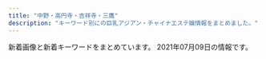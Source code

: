```yaml
---
title: "中野・高円寺・吉祥寺・三鷹"
description: "キーワード別にの巨乳アジアン・チャイナエステ嬢情報をまとめました。"
---
```


新着画像と新着キーワードをまとめています。
2021年07月09日の情報です。

<DmmAffiliateIns />
<KeywordTable
  shops={
    [
    {
        "station": "JR\u837b\u7aaa\u99c5\u897f\u53e3",
        "keywords": {
            "88": 2,
            "C": 4,
            "87": 11,
            "86": 2,
            "90": 1,
            "E": 1,
            "D": 12,
            "85": 1
        },
        "name": "Tiramisu-\u30c6\u30a3\u30e9\u30df\u30b9-",
        "url": "http://tiramisu-o.com/",
        "img_links": [
            "http://tiramisu-o.com/images/index_08.jpg",
            "http://tiramisu-o.com/images/index_07.jpg",
            "http://tiramisu-o.com/images/index_15.jpg",
            "http://tiramisu-o.com/uploads/0f11fd28e7ec7bc3475d7e4d04d97321.jpg",
            "http://tiramisu-o.com/uploads/ece2636e552ccdbaf2cac9f9eee51c28.jpg",
            "http://tiramisu-o.com/images/index_05.jpg",
            "http://tiramisu-o.com/uploads/8db399091a85c075e1f0d0901aa7d948.jpg",
            "http://tiramisu-o.com/uploads/24dc578533fbd40c88dba3454a90df13.jpg",
            "http://tiramisu-o.com/images/index_13.jpg",
            "http://tiramisu-o.com/my_work/images/pic1.png",
            "http://tiramisu-o.com/uploads/4e0b8c43eddabd91acede0412c242113.jpg",
            "http://tiramisu-o.com/uploads/5884fb095e084ab1c3fb3c13535db9d6.jpg",
            "http://tiramisu-o.com/images/index_24.jpg",
            "http://tiramisu-o.com/uploads/a127317ec4f5d0dc2281168df4090856.jpg",
            "http://tiramisu-o.com/images/index_01.jpg",
            "http://tiramisu-o.com/uploads/0576a8bf93edc11647c2e4e17ae1a0e1.jpg",
            "http://tiramisu-o.com/images/index_02.jpg",
            "http://tiramisu-o.com/images/index_10.jpg",
            "http://tiramisu-o.com/uploads/748d799dda38b94591609302af071dd7.jpg",
            "http://tiramisu-o.com/images/index_19.jpg",
            "http://tiramisu-o.com/images/index_04.jpg",
            "http://tiramisu-o.com/images/index_20.jpg",
            "http://tiramisu-o.com/uploads/7c58aaecf422209a030b99bb8792a1cf.jpg",
            "http://tiramisu-o.com/images/index_22.jpg",
            "http://tiramisu-o.com/uploads/74cae8e5ad5ff370a7835faa49a59ed0.jpg",
            "http://tiramisu-o.com/images/photo_12.jpg",
            "http://tiramisu-o.com/uploads/6f76cd9eaff23d5d6398e9d606a901d1.jpg",
            "http://tiramisu-o.com/uploads/7ad70e845e154bf3fac932727fb23777.jpg",
            "http://tiramisu-o.com/images/index_17.jpg",
            "http://tiramisu-o.com/images/photo_11.jpg",
            "http://tiramisu-o.com/images/index_18.jpg",
            "http://tiramisu-o.com/images/girls_13.jpg",
            "http://tiramisu-o.com/uploads/01928d7157707ed584ed91afaee09aa7.jpg",
            "http://tiramisu-o.com/uploads/c16088aeb419267011cf1f6cb5153cea.jpg",
            "http://tiramisu-o.com/uploads/702c1288dd9843aabfbb06d182fec4f4.jpg",
            "http://tiramisu-o.com/uploads/a7263623a76fce9fd9e74e3c5231dde6.jpg",
            "http://tiramisu-o.com/images/link_11.jpg",
            "http://tiramisu-o.com/images/index_03.jpg",
            "http://tiramisu-o.com/uploads/1a05c443783e211268f5fd91fee961e6.jpg",
            "http://tiramisu-o.com/images/index_09.jpg",
            "http://tiramisu-o.com/images/index_23.jpg",
            "http://tiramisu-o.com/images/index_16.jpg",
            "http://tiramisu-o.com/images/index_12.jpg",
            "http://tiramisu-o.com/images/index_06.jpg",
            "http://tiramisu-o.com/uploads/5978b51ecca66ca81d431bcaad128c75.jpg",
            "http://tiramisu-o.com/uploads/ad5b83ad32836796dd7749edbda88c42.jpg",
            "http://tiramisu-o.com/images/girls_11.jpg"
        ]
    },
    {
        "station": "JR\u837b\u7aaa\u99c5\u897f\u53e32",
        "url": "http://sweet-honey.jpn.mn/",
        "name": "\u30b9\u30a4\u30fc\u30c8\u30cf\u30cb\u30fc",
        "keywords": {
            "D": 11,
            "87": 3,
            "88": 1,
            "83": 1,
            "85": 5,
            "86": 1
        },
        "img_links": [
            "http://sweet-honey.jpn.mn/photos/sites/68/2021/04/2021042914565676.jpg",
            "http://sweet-honey.jpn.mn/images/room5.jpg",
            "http://sweet-honey.jpn.mn/photos/sites/68/2021/07/2021070210423579.jpg",
            "http://sweet-honey.jpn.mn/images/room4.png",
            "http://sweet-honey.jpn.mn/photos/sites/68/2021/06/2021061016221129.jpg",
            "http://sweet-honey.jpn.mn/photos/sites/68/2021/06/202106181016486.jpg",
            "http://sweet-honey.jpn.mn/photos/sites/68/2020/06/2020060401504832.jpg",
            "http://sweet-honey.jpn.mn/photos/sites/68/2021/05/2021051510364881.jpg",
            "http://sweet-honey.jpn.mn/photos/sites/68/2021/04/2021040516200092.jpg",
            "http://sweet-honey.jpn.mn/photos/sites/68/2021/03/202103011433158.jpg",
            "http://sweet-honey.jpn.mn/images/side_link02.png",
            "http://sweet-honey.jpn.mn/images/ico01.png",
            "http://sweet-honey.jpn.mn/images/room1.jpg",
            "http://sweet-honey.jpn.mn/photos/sites/68/2021/03/202103011433454.jpg",
            "http://sweet-honey.jpn.mn/photos/sites/68/2020/11/2020111901322238.jpg",
            "http://sweet-honey.jpn.mn/photos/sites/68/2021/03/2021030114320278.jpg",
            "http://sweet-honey.jpn.mn/photos/sites/68/2021/02/2021022218491863.jpg",
            "http://sweet-honey.jpn.mn/photos/sites/68/2021/02/202102191912083.jpg",
            "http://sweet-honey.jpn.mn/photos/sites/68/2021/01/2021012112500887.jpg",
            "http://sweet-honey.jpn.mn/photos/sites/68/2020/06/2020060401530098.jpg",
            "http://sweet-honey.jpn.mn/photos/sites/68/2020/12/2020121102071696.jpg",
            "http://sweet-honey.jpn.mn/images/side_link01.png",
            "http://sweet-honey.jpn.mn/images/room2.png",
            "http://sweet-honey.jpn.mn/photos/sites/68/2019/12/2019122903172745.jpg",
            "http://sweet-honey.jpn.mn/images/mainimg02.png",
            "http://sweet-honey.jpn.mn/images/room2.jpg",
            "http://sweet-honey.jpn.mn/images/room4.jpg",
            "http://sweet-honey.jpn.mn/photos/sites/68/2021/07/2021070917122656.jpg",
            "http://sweet-honey.jpn.mn/photos/sites/68/2019/12/2019122903172723.jpg",
            "http://sweet-honey.jpn.mn/images/mainimg01.png",
            "http://sweet-honey.jpn.mn/photos/sites/68/2021/07/2021070210433534.jpg",
            "http://sweet-honey.jpn.mn/photos/sites/68/2021/04/2021042515260441.jpg",
            "http://sweet-honey.jpn.mn/photos/sites/68/2020/10/2020102804385899.jpg",
            "http://sweet-honey.jpn.mn/photos/sites/68/2021/07/2021070917104791.jpg",
            "http://sweet-honey.jpn.mn/images/side_link03.png",
            "http://sweet-honey.jpn.mn/photos/sites/68/2019/12/2019121009263189.jpg",
            "http://sweet-honey.jpn.mn/photos/sites/68/2021/04/202104251528277.jpg"
        ]
    },
    {
        "url": "https://su-rinpa.tokyo/",
        "station": "\u91ce\u65b9\u99c5\u5357\u53e3",
        "name": "\u6c34\u6676\u5bae-\u3059\u3044\u3057\u3087\u3046\u304d\u3085\u3046-",
        "keywords": {
            "E": 4,
            "D": 11
        },
        "img_links": [
            "https://su-rinpa.tokyo/wp-content/themes/este/img/2.jpg",
            "https://su-rinpa.tokyo/wp-content/uploads/2019/11/satuysa.jpg",
            "https://su-rinpa.tokyo/wp-content/themes/este/img/3.jpg",
            "https://su-rinpa.tokyo/wp-content/themes/este/img/1.jpg",
            "https://su-rinpa.tokyo/wp-content/uploads/2019/11/saaaaaaajksa.jpg",
            "https://su-rinpa.tokyo/wp-content/themes/este/img/top-img01.png",
            "https://su-rinpa.tokyo/wp-content/themes/este/img/top-img04.png",
            "https://su-rinpa.tokyo/wp-content/themes/este/img/4.jpg",
            "https://su-rinpa.tokyo/wp-content/themes/este/img/top-img02.png",
            "https://su-rinpa.tokyo/wp-content/themes/este/img/tel.png",
            "https://su-rinpa.tokyo/wp-content/uploads/2019/11/8sauika.jpg",
            "https://su-rinpa.tokyo/wp-content/themes/este/img/tel01.png",
            "https://su-rinpa.tokyo/wp-content/uploads/2019/11/8sakjhasasa.jpg"
        ]
    },
    {
        "station": "\u4e2d\u91ce\u5742\u4e0a\u99c53\u756a\u53e3",
        "img_links": [
            "http://massage-aroma.red/images/r4.jpg",
            "http://massage-aroma.red/images/b3.jpg",
            "http://massage-aroma.red/images/cg08.jpg",
            "http://massage-aroma.red/images/b1.jpg",
            "http://massage-aroma.red/images/cg02.jpg",
            "http://massage-aroma.red/images/tel.png",
            "http://massage-aroma.red/images/cg06.jpg",
            "http://massage-aroma.red/images/cg01.jpg",
            "http://massage-aroma.red/images/cg052.jpg",
            "http://massage-aroma.red/images/b5.jpg",
            "http://massage-aroma.red/images/roser.png",
            "http://massage-aroma.red/images/cg051.jpg",
            "http://massage-aroma.red/images/b4.jpg",
            "http://massage-aroma.red/images/b6.jpg",
            "http://massage-aroma.red/images/qrc.png",
            "http://massage-aroma.red/images/card.jpg",
            "http://massage-aroma.red/images/r2.jpg",
            "http://massage-aroma.red/images/cg03.jpg",
            "http://massage-aroma.red/images/r1.jpg",
            "http://massage-aroma.red/images/cg09.jpg",
            "http://massage-aroma.red/images/kan.jpg",
            "http://massage-aroma.red/images/cg05.jpg",
            "http://massage-aroma.red/images/rosel.png",
            "http://massage-aroma.red/images/r3.jpg",
            "http://massage-aroma.red/images/b2.jpg"
        ],
        "url": "http://massage-aroma.red/",
        "name": "\u5922\u6c17\u5206",
        "keywords": {
            "86": 37
        }
    },
    {
        "name": "SPA ONLY ONE",
        "keywords": {},
        "img_links": [],
        "url": "http://spa-only-one.jpn.mn/",
        "station": "JR\u837b\u7aaa\u99c5\u5317\u53e3"
    },
    {
        "name": "\u5f69\u6708",
        "station": "JR\u897f\u837b\u7aaa\u99c5\u5317\u53e3",
        "img_links": [
            "http://oil-msg.com/satsuki/images/price_awaawa-3.png",
            "http://oil-msg.com/satsuki/images/campaign.jpg",
            "http://oil-msg.com/satsuki/images/special_campaign.jpg",
            "http://oil-msg.com/satsuki/images/price_oillymph.png",
            "http://oil-msg.com/satsuki/images/copy.jpg",
            "http://oil-msg.com/satsuki/images/mainImages.jpg",
            "http://oil-msg.com/satsuki/images/symbol_red.png",
            "http://oil-msg.com/satsuki/images/price_awaawa.png",
            "http://oil-msg.com/satsuki/images/p-6.jpg",
            "http://oil-msg.com/satsuki/images/osirase-1.jpg",
            "http://oil-msg.com/satsuki/images/bnr_restart.jpg",
            "http://oil-msg.com/satsuki/images/p-5.jpg",
            "http://oil-msg.com/satsuki/images/price_other.png",
            "http://oil-msg.com/satsuki/images/price_awaawa-2.png",
            "http://oil-msg.com/satsuki/images/p-4.jpg",
            "http://oil-msg.com/satsuki/images/back.png",
            "http://oil-msg.com/satsuki/images/price_awaawa-1.png",
            "http://oil-msg.com/satsuki/images/t-3.png",
            "http://oil-msg.com/satsuki/images/p-1.jpg",
            "http://oil-msg.com/satsuki/images/osirase.jpg",
            "http://oil-msg.com/satsuki/images/p-3-1.jpg",
            "http://oil-msg.com/satsuki/images/p-2.jpg"
        ],
        "url": "http://oil-msg.com/satsuki/",
        "keywords": {}
    },
    {
        "keywords": {
            "\u30bb\u30af\u30b7\u30fc": 1
        },
        "img_links": [
            "http://heal-rlx.com/scdl/staff/10132.jpg",
            "http://heal-rlx.com/images/campaign2.jpg",
            "http://heal-rlx.com/scdl/staff/10011.jpg",
            "http://heal-rlx.com/scdl/staff/10041.jpg",
            "http://heal-rlx.com/images/access/kanban.jpg",
            "http://heal-rlx.com/images/access/road1.jpg",
            "http://heal-rlx.com/scdl/staff/10102.jpg",
            "http://heal-rlx.com/images/sptel.png",
            "http://heal-rlx.com/scdl/staff/10111.jpg",
            "http://heal-rlx.com/scdl/staff/10101.jpg",
            "http://heal-rlx.com/scdl/staff/10122.jpg",
            "http://heal-rlx.com/scdl/staff/10151.jpg",
            "http://heal-rlx.com/images/access/road4.jpg",
            "http://heal-rlx.com/scdl/staff/10141.jpg",
            "http://heal-rlx.com/images/access/roaddm.png",
            "http://heal-rlx.com/scdl/staff/10071.jpg",
            "http://heal-rlx.com/images/access/road2.jpg",
            "http://heal-rlx.com/images/access/road3.jpg",
            "http://heal-rlx.com/scdl/staff/10131.jpg",
            "http://heal-rlx.com/images/gallery/gallery03.jpg",
            "http://heal-rlx.com/images/campaign1.jpg",
            "http://heal-rlx.com/scdl/staff/10031.jpg",
            "http://heal-rlx.com/scdl/staff/10121.jpg",
            "http://heal-rlx.com/images/rec.jpg",
            "http://heal-rlx.com/scdl/staff/10051.jpg",
            "http://heal-rlx.com/images/gallery/gallery01.jpg",
            "http://heal-rlx.com/images/sptod.png",
            "http://heal-rlx.com/images/gallery/gallery02.jpg"
        ],
        "name": "Angelica\u30fb\u30a2\u30f3\u30b8\u30a7\u30ea\u30ab",
        "url": "http://heal-rlx.com/",
        "station": "JR\u4e2d\u91ce\u99c5\u5357\u53e3"
    },
    {
        "station": "\u6b66\u8535\u95a2\u99c5\u5317\u53e3",
        "url": "http://lovelyheart.iest.jp/",
        "img_links": [
            "http://lovelyheart.iest.jp/images/home/index_01.png",
            "http://lovelyheart.iest.jp/images/page_top.png",
            "http://lovelyheart.iest.jp/images/staff/staff_03.png",
            "http://lovelyheart.iest.jp/images/top_04.png",
            "http://lovelyheart.iest.jp/images/home/index_13.png",
            "http://lovelyheart.iest.jp/images/home/index_06.png",
            "http://lovelyheart.iest.jp/images/staff/staff_01d.jpg",
            "http://lovelyheart.iest.jp/images/home/index_12.png",
            "http://lovelyheart.iest.jp/images/top/top_04.jpg",
            "http://lovelyheart.iest.jp/images/staff/staff_013d.jpg",
            "http://lovelyheart.iest.jp/images/home/index_h.png",
            "http://lovelyheart.iest.jp/images/home/index_d.png",
            "http://lovelyheart.iest.jp/images/top/top_03.jpg",
            "http://lovelyheart.iest.jp/images/home/index_07.png",
            "http://lovelyheart.iest.jp/images/home/index_10.png",
            "http://lovelyheart.iest.jp/images/top/top_08.png",
            "http://lovelyheart.iest.jp/images/staff/staff_012d.jpg",
            "http://lovelyheart.iest.jp/images/home/index_14.png",
            "http://lovelyheart.iest.jp/images/staff/staff_05d.jpg",
            "http://lovelyheart.iest.jp/images/home/index_17.png",
            "http://lovelyheart.iest.jp/images/staff/staff_02d.jpg",
            "http://lovelyheart.iest.jp/images/home/index_11.png",
            "http://lovelyheart.iest.jp/images/home/index_g.png",
            "http://lovelyheart.iest.jp/images/staff/staff_03d.jpg",
            "http://lovelyheart.iest.jp/images/top/top_01.jpg",
            "http://lovelyheart.iest.jp/images/top_02.png",
            "http://lovelyheart.iest.jp/images/staff/staff_011d.jpg",
            "http://lovelyheart.iest.jp/images/headerParts01.png",
            "http://lovelyheart.iest.jp/images/top_flash_01.jpg",
            "http://lovelyheart.iest.jp/images/home/index_05.png",
            "http://lovelyheart.iest.jp/images/home/index_15.png",
            "http://lovelyheart.iest.jp/images/home/index_19.png",
            "http://lovelyheart.iest.jp/images/top/top_05.jpg",
            "http://lovelyheart.iest.jp/images/staff/staff_01.png",
            "http://lovelyheart.iest.jp/images/staff/staff_09d.jpg",
            "http://lovelyheart.iest.jp/images/home/index_09.png",
            "http://lovelyheart.iest.jp/images/staff/staff_04d.jpg",
            "http://lovelyheart.iest.jp/images/staff/staff_07d.jpg",
            "http://lovelyheart.iest.jp/images/home/campaign_02.jpg",
            "http://lovelyheart.iest.jp/images/home/index_tel.png",
            "http://lovelyheart.iest.jp/images/home/top.jpg",
            "http://lovelyheart.iest.jp/images/home/campaign_01.jpg",
            "http://lovelyheart.iest.jp/images/top/top_06.jpg",
            "http://lovelyheart.iest.jp/images/top_flash_02.jpg",
            "http://lovelyheart.iest.jp/images/staff/staff_010d.jpg",
            "http://lovelyheart.iest.jp/images/home/index_f.png",
            "http://lovelyheart.iest.jp/images/top/top_02.jpg",
            "http://lovelyheart.iest.jp/images/top_01.png"
        ],
        "name": "\u30e9\u30d6\u30ea\u30cf\u30fc\u30c8",
        "keywords": {
            "D": 7,
            "88": 1,
            "84": 2,
            "86": 1,
            "85": 4,
            "C": 1
        }
    },
    {
        "keywords": {},
        "url": "https://nakano-mensesthe.com/",
        "img_links": [
            "https://nakano-mensesthe.com/room/esthe1.jpg",
            "https://nakano-mensesthe.com/staff/aki-s1.jpg",
            "https://nakano-mensesthe.com/room/3.jpg",
            "https://nakano-mensesthe.com/room/esthe3.jpg",
            "https://nakano-mensesthe.com/2020/12/21/eri.jpg",
            "https://nakano-mensesthe.com/button/staff.png",
            "https://nakano-mensesthe.com/button/blog.png",
            "https://nakano-mensesthe.com/images/main-sp.jpg",
            "https://nakano-mensesthe.com/staff/eri-l1.jpg",
            "https://nakano-mensesthe.com/room/4.jpg",
            "https://nakano-mensesthe.com/images/clear.png",
            "https://nakano-mensesthe.com/images/footer-r.png",
            "https://nakano-mensesthe.com/room/7.jpg",
            "https://nakano-mensesthe.com/images/main1.jpg",
            "https://nakano-mensesthe.com/staff/nana-l1.jpg",
            "https://nakano-mensesthe.com/images/footer-l.png",
            "https://nakano-mensesthe.com/menu/home.png",
            "https://nakano-mensesthe.com/room/1.jpg",
            "https://nakano-mensesthe.com/2019/08/31/1.jpg",
            "https://nakano-mensesthe.com/link/mens-esthe.png",
            "https://nakano-mensesthe.com/menu/gallery.png",
            "https://nakano-mensesthe.com/staff/nana-s1.jpg",
            "https://nakano-mensesthe.com/menu/friend.png",
            "https://nakano-mensesthe.com/menu/blog.png",
            "https://nakano-mensesthe.com/room/esthe2.jpg",
            "https://nakano-mensesthe.com/staff/aki-l1.jpg",
            "https://nakano-mensesthe.com/room/8.jpg",
            "https://nakano-mensesthe.com/staff/eri-s1.jpg",
            "https://nakano-mensesthe.com/menu/info.png",
            "https://nakano-mensesthe.com/room/2.jpg",
            "https://nakano-mensesthe.com/icon/facebook.png",
            "https://nakano-mensesthe.com/staff/yuri-s1.jpg",
            "https://nakano-mensesthe.com/icon/line.png",
            "https://nakano-mensesthe.com/icon/twitter.png",
            "https://nakano-mensesthe.com/staff/yuri-l1.jpg",
            "https://nakano-mensesthe.com/images/header3.png",
            "https://nakano-mensesthe.com/button/home.png",
            "https://nakano-mensesthe.com/2019/10/05/tenpo.jpg",
            "https://nakano-mensesthe.com/icon/yelp.png"
        ],
        "name": "\u6574\u4f53\u697d",
        "station": "\u65b0\u4e2d\u91ce\u99c54\u756a\u51fa\u53e3"
    },
    {
        "station": "JR\u4e2d\u91ce\u99c5\u5357\u53e3",
        "name": "\u591c\u6765\u9999",
        "url": "http://www.come0.work/",
        "keywords": {
            "\u4e73": 1
        },
        "img_links": [
            "http://www.come0.work/uploads/201102/1-201102105649605.jpg",
            "http://www.come0.work/{dede:global.cfg_templets_skin/}/picture/cg02.jpg",
            "http://www.come0.work/templets/default/picture/sys1.jpg",
            "http://www.come0.work/templets/default/picture/tit5.jpg",
            "http://www.come0.work/templets/default/picture/tit4.jpg",
            "http://www.come0.work/templets/default/picture/stal.png",
            "http://www.come0.work/uploads/201102/1-201102105636225.jpg",
            "http://www.come0.work/{dede:global.cfg_templets_skin/}/picture/cg01.jpg",
            "http://www.come0.work/templets/default/picture/top03.png",
            "http://www.come0.work/templets/default/picture/top02.png",
            "http://www.come0.work/templets/default/picture/tit1.jpg",
            "http://www.come0.work/templets/default/picture/tit3.jpg",
            "http://www.come0.work/uploads/201110/1-201110102F2323.jpg",
            "http://www.come0.work/templets/default/picture/tit2.jpg",
            "http://www.come0.work/templets/default/picture/footer.png",
            "http://www.come0.work/templets/default/picture/top01.png"
        ]
    },
    {
        "station": "\u4e95\u837b\u99c5\u5357\u53e3",
        "name": "Cherry-\u30c1\u30a7\u30ea\u30fc-",
        "keywords": {},
        "img_links": [
            "http://relax-esthe.blue/images/cg6.jpg",
            "http://relax-esthe.blue/images/s3.jpg",
            "http://relax-esthe.blue/images/s5.jpg",
            "http://relax-esthe.blue/images/cg1.jpg",
            "http://relax-esthe.blue/images/cg3.jpg",
            "http://relax-esthe.blue/images/s1.jpg",
            "http://relax-esthe.blue/images/cg4.jpg",
            "http://relax-esthe.blue/images/mobile.jpg",
            "http://relax-esthe.blue/images/s2.jpg",
            "http://relax-esthe.blue/images/cg2.jpg",
            "http://relax-esthe.blue/images/cg5.jpg"
        ],
        "url": "http://relax-esthe.blue/"
    },
    {
        "name": "\u82b1\u706b",
        "url": "http://hanabi.iest.jp/",
        "station": "\u6b66\u8535\u95a2\u99c5\u5357\u53e3",
        "img_links": [
            "http://hanabi.iest.jp/images/staff_image/staff_04a.jpg",
            "http://hanabi.iest.jp/images/top/top_01.jpg",
            "http://hanabi.iest.jp/images/home/index_tel.jpg",
            "http://hanabi.iest.jp/images/demo/slider/images/slide1.png",
            "http://hanabi.iest.jp/images/staff_image/staff_010a.jpg",
            "http://hanabi.iest.jp/images/demo/slider/images/slide3.png",
            "http://hanabi.iest.jp/images/home/index_11.jpg",
            "http://hanabi.iest.jp/images/massage/massage_01a.jpg",
            "http://hanabi.iest.jp/images/massage/massage_02b.jpg",
            "http://hanabi.iest.jp/images/staff_image/staff_03a.jpg",
            "http://hanabi.iest.jp/images/staff_image/staff_09a.jpg",
            "http://hanabi.iest.jp/images/staff/staff_top.png",
            "http://hanabi.iest.jp/images/top/top_03.jpg",
            "http://hanabi.iest.jp/images/top/top_06.jpg",
            "http://hanabi.iest.jp/images/home/top.jpg",
            "http://hanabi.iest.jp/images/index_page_top.png",
            "http://hanabi.iest.jp/images/massage/massage_01b.jpg",
            "http://hanabi.iest.jp/images/home/index_13.jpg",
            "http://hanabi.iest.jp/images/top/top_04.jpg",
            "http://hanabi.iest.jp/images/staff_one/staff_ba.png",
            "http://hanabi.iest.jp/images/demo/slider/images/slide2.png",
            "http://hanabi.iest.jp/images/staff_image/staff_04b.jpg",
            "http://hanabi.iest.jp/images/top/top_08.png",
            "http://hanabi.iest.jp/images/staff_image/staff_03b.jpg",
            "http://hanabi.iest.jp/images/top/top_02.jpg",
            "http://hanabi.iest.jp/images/massage/massage_04b.jpg",
            "http://hanabi.iest.jp/images/massage/massage_04a.jpg",
            "http://hanabi.iest.jp/images/staff_image/staff_05a.jpg",
            "http://hanabi.iest.jp/images/top/top_05.jpg",
            "http://hanabi.iest.jp/images/staff_image/staff_06a.jpg",
            "http://hanabi.iest.jp/images/massage/massage_03a.jpg",
            "http://hanabi.iest.jp/images/staff_image/staff_07a.jpg",
            "http://hanabi.iest.jp/images/massage/massage_02a.jpg",
            "http://hanabi.iest.jp/images/staff_image/staff_05b.jpg",
            "http://hanabi.iest.jp/images/massage/massage_la.jpg",
            "http://hanabi.iest.jp/images/massage/massage_03b.jpg",
            "http://hanabi.iest.jp/images/staff_image/staff_08a.jpg"
        ],
        "keywords": {}
    },
    {
        "name": "\u30a2\u30d9\u30ea\u30a2",
        "station": "JR\u5409\u7965\u5bfa\u99c5\u5317\u53e3",
        "keywords": {
            "E": 7
        },
        "img_links": [
            "http://kirumihachimitui.xyz/webstyle/cp-desc1sp.png",
            "http://kirumihachimitui.xyz/webstyle/open.png",
            "http://kirumihachimitui.xyz/uploads/210617/1-21061G539391J.jpg",
            "http://kirumihachimitui.xyz/uploads/210610/1-21061015002L27.jpg",
            "http://kirumihachimitui.xyz/uploads/210617/1-21061G5410NH.jpg",
            "http://kirumihachimitui.xyz/uploads/allimg/210609/1-210609143142E3.jpg",
            "http://kirumihachimitui.xyz/uploads/allimg/210609/1-210609143133605.jpg",
            "http://kirumihachimitui.xyz/uploads/210617/1-21061G53S0506.jpg",
            "http://kirumihachimitui.xyz/webstyle/tit5.png",
            "http://kirumihachimitui.xyz/webstyle/cp-ttl.png",
            "http://kirumihachimitui.xyz/webstyle/tit3.png",
            "http://kirumihachimitui.xyz/webstyle/m2.png",
            "http://kirumihachimitui.xyz/uploads/210611/1-210611140025336.jpg",
            "http://kirumihachimitui.xyz/webstyle/tit1.png",
            "http://kirumihachimitui.xyz/uploads/210609/1-21060914355Dc.jpg",
            "http://kirumihachimitui.xyz/webstyle/slide2-4.jpg",
            "http://kirumihachimitui.xyz/webstyle/toph.png",
            "http://kirumihachimitui.xyz/webstyle/slide2-2.jpg",
            "http://kirumihachimitui.xyz/webstyle/m6.png",
            "http://kirumihachimitui.xyz/webstyle/tit2.png",
            "http://kirumihachimitui.xyz/webstyle/tel2.png",
            "http://kirumihachimitui.xyz/webstyle/slide2-3.jpg",
            "http://kirumihachimitui.xyz/webstyle/m1.png",
            "http://kirumihachimitui.xyz/webstyle/m3.png",
            "http://kirumihachimitui.xyz/webstyle/m5.png",
            "http://kirumihachimitui.xyz/webstyle/cp-desc1.png",
            "http://kirumihachimitui.xyz/uploads/allimg/210609/1-21060914310Y20.jpg",
            "http://kirumihachimitui.xyz/webstyle/h1.png",
            "http://kirumihachimitui.xyz/webstyle/slide2-1.jpg",
            "http://kirumihachimitui.xyz/webstyle/m4.png",
            "http://kirumihachimitui.xyz/uploads/allimg/210609/1-210609143123115.jpg",
            "http://kirumihachimitui.xyz/uploads/210617/1-21061G53UKc.jpg"
        ],
        "url": "http://kirumihachimitui.xyz/"
    },
    {
        "station": "\u65b9\u5357\u753a\u99c52\u756a\u51fa\u53e3",
        "name": "\u3086\u304d\u306e\u82b1",
        "img_links": [
            "http://relax-massage.pink/images/nav-005.png",
            "http://relax-massage.pink/images/nav-003.png",
            "http://relax-massage.pink/images/cg05.jpg",
            "http://relax-massage.pink/images/cg021.jpg",
            "http://relax-massage.pink/images/cg03.jpg",
            "http://relax-massage.pink/images/no.png",
            "http://relax-massage.pink/images/top001.png",
            "http://relax-massage.pink/images/cg04.jpg",
            "http://relax-massage.pink/images/nav-002.png",
            "http://relax-massage.pink/images/nav-006.png",
            "http://relax-massage.pink/images/nav-004.png",
            "http://relax-massage.pink/images/nav-001.png",
            "http://relax-massage.pink/images/cg041.jpg",
            "http://relax-massage.pink/images/cg02.jpg",
            "http://relax-massage.pink/images/cg06.jpg",
            "http://relax-massage.pink/images/cg01.jpg",
            "http://relax-massage.pink/images/tel.png"
        ],
        "keywords": {
            "85": 1,
            "E": 3,
            "86": 5,
            "D": 3
        },
        "url": "http://relax-massage.pink/"
    },
    {
        "img_links": [
            "http://e-mira.net/_src/18381442/profile_05.png",
            "http://e-mira.net/_src/18381688/sign.png",
            "http://e-mira.net/_src/18381241/navi_13.png",
            "http://e-mira.net/_src/18381065/navi_12.png",
            "http://e-mira.net/_src/18381078/notice.png",
            "http://e-mira.net/_src/18381391/navi_11.png",
            "http://e-mira.net/_src/18381142/sign.png",
            "http://e-mira.net/_src/18381518/footer_03.png",
            "http://e-mira.net/_src/18381308/footer_03.png",
            "http://e-mira.net/_src/18381522/footer_07.png",
            "http://e-mira.net/_src/18381680/navi_10.png",
            "http://e-mira.net/_src/25639987/sign.png",
            "http://e-mira.net/_src/18381521/footer_06.png",
            "http://e-mira.net/_src/18381396/navi_14.png",
            "http://e-mira.net/_src/18381489/sign.png",
            "http://e-mira.net/_src/53568969/navi_11.png",
            "http://e-mira.net/_src/18381654/sign.png",
            "http://e-mira.net/_src/18381642/navi_14.png",
            "http://e-mira.net/_src/18381266/footer_03.png",
            "http://e-mira.net/_src/25639995/footer_06.png",
            "http://e-mira.net/_src/25639969/navi_11.png",
            "http://e-mira.net/_src/53568963/navi_14.png",
            "http://e-mira.net/_src/18381331/navi_10.png",
            "http://e-mira.net/_src/18381506/navi_10.png",
            "http://e-mira.net/_src/18381312/footer_07.png",
            "http://e-mira.net/_src/18381574/navi_15.png",
            "http://e-mira.net/_src/18381503/navi_15.png",
            "http://e-mira.net/_src/18381112/navi_15.png",
            "http://e-mira.net/_src/18381431/navi_14.png",
            "http://e-mira.net/_src/18381137/footer_04.png",
            "http://e-mira.net/_src/18381360/navi_13.png",
            "http://e-mira.net/_src/18381344/footer_04.png",
            "http://e-mira.net/_src/18381513/sign.png",
            "http://e-mira.net/_src/18381326/navi_14.png",
            "http://e-mira.net/_src/39651631/wechatimg50.jpg",
            "http://e-mira.net/_src/53568984/footer_05.png",
            "http://e-mira.net/_src/18381469/navi_15.png",
            "http://e-mira.net/_src/18381238/navi_11.png",
            "http://e-mira.net/_src/18381403/wechatimg50.jpg",
            "http://e-mira.net/_src/18381380/footer_05.png",
            "http://e-mira.net/_src/18381283/navi_13.png",
            "http://e-mira.net/_src/18381184/footer_06.png",
            "http://e-mira.net/_src/18381662/footer_07.png",
            "http://e-mira.net/_src/18381672/navi_12.png",
            "http://e-mira.net/_src/53568962/navi_15.png",
            "http://e-mira.net/_src/18381355/navi_11.png",
            "http://e-mira.net/_src/18381609/navi_15.png",
            "http://e-mira.net/_src/50327149/wechatimg156_20201124112344134.jpg",
            "http://e-mira.net/_src/19217859/sign.png",
            "http://e-mira.net/_src/18381606/navi_14.png",
            "http://e-mira.net/_src/18381281/navi_12.png",
            "http://e-mira.net/_src/18381207/line2.png",
            "http://e-mira.net/_src/18381460/navi_11.png",
            "http://e-mira.net/_src/53568968/navi_12.png",
            "http://e-mira.net/_src/18381425/navi_11.png",
            "http://e-mira.net/_src/18381571/navi_14.png",
            "http://e-mira.net/_src/18381180/footer_02.png",
            "http://e-mira.net/_src/19217830/navi_10.png",
            "http://e-mira.net/_src/18381272/sign.png",
            "http://e-mira.net/_src/18381111/navi_15.png",
            "http://e-mira.net/_src/53569008/wechatimg152.jpg",
            "http://e-mira.net/_src/25639968/navi_11.png",
            "http://e-mira.net/_src/18381569/navi_13.png",
            "http://e-mira.net/_src/56132907/wechatimg208.jpg",
            "http://e-mira.net/_src/54747000/wechatimg208.jpg",
            "http://e-mira.net/_src/18381407/profile_05.png",
            "http://e-mira.net/_src/18381676/navi_14.png",
            "http://e-mira.net/_src/18381067/navi_13.png",
            "http://e-mira.net/_src/18381524/sign.png",
            "http://e-mira.net/_src/18381461/navi_11.png",
            "http://e-mira.net/_src/18381485/footer_05.png",
            "http://e-mira.net/_src/18381617/profile_05.png",
            "http://e-mira.net/_src/18381582/profile_05.png",
            "http://e-mira.net/_src/18381409/sign.png",
            "http://e-mira.net/_src/18381225/footer_03.png",
            "http://e-mira.net/_src/18381247/navi_10.png",
            "http://e-mira.net/_src/25639974/navi_14.png",
            "http://e-mira.net/_src/53568982/footer_07.png",
            "http://e-mira.net/_src/18381447/footer_02.png",
            "http://e-mira.net/_src/18381064/navi_11.png",
            "http://e-mira.net/_src/18381390/navi_11.png",
            "http://e-mira.net/_src/18381278/navi_11.png",
            "http://e-mira.net/_src/18381368/smartselect_20190726-192136_wechat.jpg",
            "http://e-mira.net/_src/18381696/footer_06.png",
            "http://e-mira.net/_src/18381428/navi_12.png",
            "http://e-mira.net/_src/18381320/navi_11.png",
            "http://e-mira.net/_src/18381740/wechatimg16.jpg",
            "http://e-mira.net/_src/18381309/footer_04.png",
            "http://e-mira.net/_src/18381483/footer_03.png",
            "http://e-mira.net/_src/18381679/navi_15.png",
            "http://e-mira.net/_src/53568972/wechatimg1020.jpg",
            "http://e-mira.net/_src/18381678/navi_15.png",
            "http://e-mira.net/_src/18381465/navi_13.png",
            "http://e-mira.net/_src/18381148/navi_11.png",
            "http://e-mira.net/_src/19217840/navi_11.png",
            "http://e-mira.net/_src/18381427/navi_12.png",
            "http://e-mira.net/_src/54747009/wechatimg1144.jpg",
            "http://e-mira.net/_src/18381139/footer_06.png",
            "http://e-mira.net/_src/18381504/navi_15.png",
            "http://e-mira.net/_src/18381324/navi_13.png",
            "http://e-mira.net/_src/19217847/profile_05.png",
            "http://e-mira.net/_src/18381177/sign.png",
            "http://e-mira.net/_src/19217835/navi_13.png",
            "http://e-mira.net/_src/18381339/sign.png",
            "http://e-mira.net/_src/18381221/sign.png",
            "http://e-mira.net/_src/18381282/navi_13.png",
            "http://e-mira.net/_src/18381201/navi_15.png",
            "http://e-mira.net/_src/18381464/navi_13.png",
            "http://e-mira.net/_src/18381136/footer_03.png",
            "http://e-mira.net/_src/18381500/navi_13.png",
            "http://e-mira.net/_src/18381240/navi_12.png",
            "http://e-mira.net/_src/18381280/navi_12.png",
            "http://e-mira.net/_src/18381159/navi_10.png",
            "http://e-mira.net/_src/25639972/navi_13.png",
            "http://e-mira.net/_src/18381229/footer_07.png",
            "http://e-mira.net/_src/18381203/navi_10.png",
            "http://e-mira.net/_src/18381150/navi_12.png",
            "http://e-mira.net/_src/18381366/navi_10.png",
            "http://e-mira.net/_src/18381321/navi_11.png",
            "http://e-mira.net/_src/18381497/navi_12.png",
            "http://e-mira.net/_src/18381153/navi_13.png",
            "http://e-mira.net/_src/18381565/navi_11.png",
            "http://e-mira.net/_src/53568987/footer_02.png",
            "http://e-mira.net/_src/18381517/footer_02.png",
            "http://e-mira.net/_src/18381197/navi_13.png",
            "http://e-mira.net/_src/53568965/navi_13.png",
            "http://e-mira.net/_src/18381636/navi_11.png",
            "http://e-mira.net/_src/18381154/navi_14.png",
            "http://e-mira.net/_src/18381103/navi_11.png",
            "http://e-mira.net/_src/18381374/sign.png",
            "http://e-mira.net/_src/18381721/ac2.png",
            "http://e-mira.net/_src/18381477/profile_05.png",
            "http://e-mira.net/_src/18381635/navi_11.png",
            "http://e-mira.net/_src/56132863/wechatimg412.jpg",
            "http://e-mira.net/_src/19217857/footer_02.png",
            "http://e-mira.net/_src/18381237/navi_11.png",
            "http://e-mira.net/_src/18381413/footer_03.png",
            "http://e-mira.net/_src/18381284/navi_14.png",
            "http://e-mira.net/_src/19217854/footer_05.png",
            "http://e-mira.net/_src/18381397/navi_14.png",
            "http://e-mira.net/_src/53568960/navi_10.png",
            "http://e-mira.net/_src/18381090/footer_03.png",
            "http://e-mira.net/_src/18381107/navi_13.png",
            "http://e-mira.net/_src/18381378/footer_03.png",
            "http://e-mira.net/_src/18381643/navi_15.png",
            "http://e-mira.net/_src/18381430/navi_13.png",
            "http://e-mira.net/_src/18381591/footer_06.png",
            "http://e-mira.net/_src/18381444/sign.png",
            "http://e-mira.net/_src/18381629/sign.png",
            "http://e-mira.net/_src/56132861/wechatimg1020.jpg",
            "http://e-mira.net/_src/18381467/navi_14.png",
            "http://e-mira.net/_src/18381152/navi_13.png",
            "http://e-mira.net/_src/18381590/footer_05.png",
            "http://e-mira.net/_src/18381289/navi_10.png",
            "http://e-mira.net/_src/18381604/navi_13.png",
            "http://e-mira.net/_src/18381567/navi_12.png",
            "http://e-mira.net/_src/18381443/sign.png",
            "http://e-mira.net/_src/18381625/footer_05.png",
            "http://e-mira.net/_src/21452882/wechatimg108.jpg",
            "http://e-mira.net/_src/18381075/line.png",
            "http://e-mira.net/_src/18381196/navi_12.png",
            "http://e-mira.net/_src/18381149/navi_11.png",
            "http://e-mira.net/_src/25639975/navi_14.png",
            "http://e-mira.net/_src/18381677/navi_14.png",
            "http://e-mira.net/_src/18381089/footer_02.png",
            "http://e-mira.net/_src/18381435/navi_10.png",
            "http://e-mira.net/_src/53569040/wechatimg232.jpg",
            "http://e-mira.net/_src/53568959/navi_10.png",
            "http://e-mira.net/_src/18381454/sign.png",
            "http://e-mira.net/_src/18381607/navi_14.png",
            "http://e-mira.net/_src/18381202/navi_15.png",
            "http://e-mira.net/_src/18381482/footer_02.png",
            "http://e-mira.net/_src/25639977/navi_15.png",
            "http://e-mira.net/_src/18381400/navi_10.png",
            "http://e-mira.net/_src/18381066/navi_12.png",
            "http://e-mira.net/_src/18381158/navi_10.png",
            "http://e-mira.net/_src/18381645/navi_10.png",
            "http://e-mira.net/_src/18381359/navi_13.png",
            "http://e-mira.net/_src/18381325/navi_13.png",
            "http://e-mira.net/_src/18381479/sign.png",
            "http://e-mira.net/_src/18381113/navi_10.png",
            "http://e-mira.net/_src/18381687/profile_05.png",
            "http://e-mira.net/_src/53569010/wechatimg156_20201124112344134.jpg",
            "http://e-mira.net/_src/18381265/footer_02.png",
            "http://e-mira.net/_src/25639996/footer_07.png",
            "http://e-mira.net/_src/18381250/line2.png",
            "http://e-mira.net/_src/18381575/navi_10.png",
            "http://e-mira.net/_src/18381239/navi_12.png",
            "http://e-mira.net/_src/18381092/footer_05.png",
            "http://e-mira.net/_src/18381156/navi_15.png",
            "http://e-mira.net/_src/18381584/sign.png",
            "http://e-mira.net/_src/19217848/sign.png",
            "http://e-mira.net/_src/18381644/navi_15.png",
            "http://e-mira.net/_src/18381269/footer_06.png",
            "http://e-mira.net/_src/53569041/wechatimg1144.jpg",
            "http://e-mira.net/_src/18381181/footer_03.png",
            "http://e-mira.net/_src/18381068/navi_13.png",
            "http://e-mira.net/_src/19217849/sign.png",
            "http://e-mira.net/_src/19217838/navi_12.png",
            "http://e-mira.net/_src/18381568/navi_12.png",
            "http://e-mira.net/_src/18381408/sign.png",
            "http://e-mira.net/_src/53568966/navi_13.png",
            "http://e-mira.net/_src/18381675/navi_13.png",
            "http://e-mira.net/_src/18381664/sign.png",
            "http://e-mira.net/_src/18381448/footer_03.png",
            "http://e-mira.net/_src/18381689/sign.png",
            "http://e-mira.net/_src/18381363/navi_15.png",
            "http://e-mira.net/_src/18381613/wechatimg412_20210512175955671.jpg",
            "http://e-mira.net/_src/18381096/sign.png",
            "http://e-mira.net/_src/18381187/sign.png",
            "http://e-mira.net/_src/18381572/navi_14.png",
            "http://e-mira.net/_src/18381432/navi_14.png",
            "http://e-mira.net/_src/25639993/footer_04.png",
            "http://e-mira.net/_src/19217832/navi_15.png",
            "http://e-mira.net/_src/44386546/smartselect_20190726-192136_wechat.jpg",
            "http://e-mira.net/_src/18381262/sign.png",
            "http://e-mira.net/_src/19217834/navi_14.png",
            "http://e-mira.net/_src/18381512/profile_05.png",
            "http://e-mira.net/_src/53568989/sign.png",
            "http://e-mira.net/_src/18381185/footer_07.png",
            "http://e-mira.net/_src/18381267/footer_04.png",
            "http://e-mira.net/_src/18381117/line2.png",
            "http://e-mira.net/_src/25639978/navi_10.png",
            "http://e-mira.net/_src/18381209/line2.png",
            "http://e-mira.net/_src/18381508/wechatimg1143.jpg",
            "http://e-mira.net/_src/18381566/navi_11.png",
            "http://e-mira.net/_src/18381384/sign.png",
            "http://e-mira.net/_src/18381135/footer_02.png",
            "http://e-mira.net/_src/53568985/footer_04.png",
            "http://e-mira.net/_src/18381451/footer_06.png",
            "http://e-mira.net/_src/18381364/navi_15.png",
            "http://e-mira.net/_src/25639986/profile_05.png",
            "http://e-mira.net/_src/18381589/footer_04.png",
            "http://e-mira.net/_src/18381114/navi_10.png",
            "http://e-mira.net/_src/18381695/footer_05.png",
            "http://e-mira.net/_src/18381622/footer_02.png",
            "http://e-mira.net/_src/18381661/footer_06.png",
            "http://e-mira.net/_src/18381699/sign.png",
            "http://e-mira.net/_src/18381573/navi_15.png",
            "http://e-mira.net/_src/18381328/navi_15.png",
            "http://e-mira.net/_src/18381601/navi_11.png",
            "http://e-mira.net/_src/25639992/footer_03.png",
            "http://e-mira.net/_src/18381069/navi_14.png",
            "http://e-mira.net/_src/18381670/navi_11.png",
            "http://e-mira.net/_src/18381603/navi_12.png",
            "http://e-mira.net/_src/18381073/navi_10.png",
            "http://e-mira.net/_src/18381323/navi_12.png",
            "http://e-mira.net/_src/18381788/wechatimg329.jpg",
            "http://e-mira.net/_src/54747010/wechatimg1143.jpg",
            "http://e-mira.net/_src/18381138/footer_05.png",
            "http://e-mira.net/_src/53568948/wechatimg1020.jpg",
            "http://e-mira.net/_src/18381338/sign.png",
            "http://e-mira.net/_src/18381673/navi_12.png",
            "http://e-mira.net/_src/18381105/navi_12.png",
            "http://e-mira.net/_src/18381288/navi_10.png",
            "http://e-mira.net/_src/25639979/navi_10.png",
            "http://e-mira.net/_src/18381346/footer_06.png",
            "http://e-mira.net/_src/18381657/footer_02.png",
            "http://e-mira.net/_src/53568970/navi_11.png",
            "http://e-mira.net/_src/18381683/wechatimg233.jpg",
            "http://e-mira.net/_src/18381501/navi_14.png",
            "http://e-mira.net/_src/18381398/navi_15.png",
            "http://e-mira.net/_src/18381419/sign.png",
            "http://e-mira.net/_src/18381576/navi_10.png",
            "http://e-mira.net/_src/18381109/navi_14.png",
            "http://e-mira.net/_src/18381327/navi_14.png",
            "http://e-mira.net/_src/18381429/navi_13.png",
            "http://e-mira.net/_src/18381658/footer_03.png",
            "http://e-mira.net/_src/18381401/navi_10.png",
            "http://e-mira.net/_src/18381399/navi_15.png",
            "http://e-mira.net/_src/18381314/sign.png",
            "http://e-mira.net/_src/53568961/navi_15.png",
            "http://e-mira.net/_src/18381705/sign.png",
            "http://e-mira.net/_src/49954707/wechatimg150.jpg",
            "http://e-mira.net/_src/18381450/footer_05.png",
            "http://e-mira.net/_src/18381377/footer_02.png",
            "http://e-mira.net/_src/18381646/navi_10.png",
            "http://e-mira.net/_src/18381381/footer_06.png",
            "http://e-mira.net/_src/18381204/navi_10.png",
            "http://e-mira.net/_src/19217856/footer_03.png",
            "http://e-mira.net/_src/25639991/footer_02.png",
            "http://e-mira.net/_src/18381583/sign.png",
            "http://e-mira.net/_src/18381094/footer_07.png",
            "http://e-mira.net/_src/18381462/navi_12.png",
            "http://e-mira.net/_src/18381674/navi_13.png",
            "http://e-mira.net/_src/18381356/navi_11.png",
            "http://e-mira.net/_src/18381671/navi_11.png",
            "http://e-mira.net/_src/44478269/wechatimg152.jpg",
            "http://e-mira.net/_src/18381304/sign.png",
            "http://e-mira.net/_src/18381286/navi_15.png",
            "http://e-mira.net/_src/18381416/footer_06.png",
            "http://e-mira.net/_src/44386538/wechatimg70_20200612110516119.jpg",
            "http://e-mira.net/_src/18381231/sign.png",
            "http://e-mira.net/_src/18381292/line2.png",
            "http://e-mira.net/_src/18381330/navi_10.png",
            "http://e-mira.net/_src/18381337/profile_05.png",
            "http://e-mira.net/_src/18381071/navi_15.png",
            "http://e-mira.net/_src/18381652/profile_05.png",
            "http://e-mira.net/_src/18381640/navi_13.png",
            "http://e-mira.net/_src/18381279/navi_11.png",
            "http://e-mira.net/_src/53569034/wechatimg50.jpg",
            "http://e-mira.net/_src/18381486/footer_06.png",
            "http://e-mira.net/_src/18381588/footer_03.png",
            "http://e-mira.net/_src/18381077/line.png",
            "http://e-mira.net/_src/18381433/navi_15.png",
            "http://e-mira.net/_src/18381365/navi_10.png",
            "http://e-mira.net/_src/18381470/navi_10.png",
            "http://e-mira.net/_src/19217852/footer_07.png",
            "http://e-mira.net/_src/18381723/ac3.png",
            "http://e-mira.net/_src/18381693/footer_03.png",
            "http://e-mira.net/_src/19217836/navi_13.png",
            "http://e-mira.net/_src/18381660/footer_05.png",
            "http://e-mira.net/_src/18381361/navi_14.png",
            "http://e-mira.net/_src/18381119/line2.png",
            "http://e-mira.net/_src/18381681/navi_10.png",
            "http://e-mira.net/_src/19217831/navi_15.png",
            "http://e-mira.net/_src/32345527/smartselect_20190726-192136_wechat.jpg",
            "http://e-mira.net/_src/18381639/navi_13.png",
            "http://e-mira.net/_src/18381132/sign.png",
            "http://e-mira.net/_src/18381519/footer_04.png",
            "http://e-mira.net/_src/18381623/footer_03.png",
            "http://e-mira.net/_src/18381436/navi_10.png",
            "http://e-mira.net/_src/18381697/footer_07.png",
            "http://e-mira.net/_src/18381393/navi_12.png",
            "http://e-mira.net/_src/18381183/footer_05.png",
            "http://e-mira.net/_src/18381415/footer_05.png",
            "http://e-mira.net/_src/18381349/sign.png",
            "http://e-mira.net/_src/18381155/navi_14.png",
            "http://e-mira.net/_src/18381417/footer_07.png",
            "http://e-mira.net/_src/18381608/navi_15.png",
            "http://e-mira.net/_src/18381626/footer_06.png",
            "http://e-mira.net/_src/18381086/2ngh288160_5j9_anv8160kns5d6024f.jpg",
            "http://e-mira.net/_src/18381157/navi_15.png",
            "http://e-mira.net/_src/18381602/navi_12.png",
            "http://e-mira.net/_src/18381270/footer_07.png",
            "http://e-mira.net/_src/18381394/navi_13.png",
            "http://e-mira.net/_src/25639971/navi_12.png",
            "http://e-mira.net/_src/18381624/footer_04.png",
            "http://e-mira.net/_src/19173124/wechatimg705.jpg",
            "http://e-mira.net/_src/18381496/navi_11.png",
            "http://e-mira.net/_src/18381438/wechatimg152.jpg",
            "http://e-mira.net/_src/56132865/wechatimg1143.jpg",
            "http://e-mira.net/_src/18381414/footer_04.png",
            "http://e-mira.net/_src/18381151/navi_12.png",
            "http://e-mira.net/_src/19217842/wechatimg208.jpg",
            "http://e-mira.net/_src/18381592/footer_07.png",
            "http://e-mira.net/_src/18381505/navi_10.png",
            "http://e-mira.net/_src/18381372/profile_05.png",
            "http://e-mira.net/_src/18381246/navi_15.png",
            "http://e-mira.net/_src/18381653/sign.png",
            "http://e-mira.net/_src/53568986/footer_03.png",
            "http://e-mira.net/_src/18381063/navi_11.png",
            "http://e-mira.net/_src/18381783/wechatimg232.jpg",
            "http://e-mira.net/_src/18381466/navi_14.png",
            "http://e-mira.net/_src/18381578/wechatimg108.jpg",
            "http://e-mira.net/_src/18381659/footer_04.png",
            "http://e-mira.net/_src/18381520/footer_05.png",
            "http://e-mira.net/_src/18381638/navi_12.png",
            "http://e-mira.net/_src/18381245/navi_15.png",
            "http://e-mira.net/_src/18381708/qr.png",
            "http://e-mira.net/_src/18381093/footer_06.png",
            "http://e-mira.net/_src/18381307/footer_02.png",
            "http://e-mira.net/_src/18381452/footer_07.png",
            "http://e-mira.net/_src/18381329/navi_15.png",
            "http://e-mira.net/_src/18381091/footer_04.png",
            "http://e-mira.net/_src/18381228/footer_06.png",
            "http://e-mira.net/_src/18381487/footer_07.png",
            "http://e-mira.net/_src/23056975/unnamed_%281%29.jpg",
            "http://e-mira.net/_src/25639994/footer_05.png",
            "http://e-mira.net/_src/53568979/sign.png",
            "http://e-mira.net/_src/18381473/wechatimg1144.jpg",
            "http://e-mira.net/_src/18381070/navi_14.png",
            "http://e-mira.net/_src/18381694/footer_04.png",
            "http://e-mira.net/_src/19217837/navi_12.png",
            "http://e-mira.net/_src/18381484/footer_04.png",
            "http://e-mira.net/_src/18381200/navi_14.png",
            "http://e-mira.net/_src/25639981/wechatimg156_20201124112344134.jpg",
            "http://e-mira.net/_src/18381627/footer_07.png",
            "http://e-mira.net/_src/18381498/navi_12.png",
            "http://e-mira.net/_src/18381345/footer_05.png",
            "http://e-mira.net/_src/18381468/navi_15.png",
            "http://e-mira.net/_src/25639970/navi_12.png",
            "http://e-mira.net/_src/18381495/navi_11.png",
            "http://e-mira.net/_src/19217829/navi_10.png",
            "http://e-mira.net/_src/18381194/navi_11.png",
            "http://e-mira.net/_src/18381648/wechatimg329.jpg",
            "http://e-mira.net/_src/18381358/navi_12.png",
            "http://e-mira.net/_src/18381618/sign.png",
            "http://e-mira.net/_src/18381226/footer_04.png",
            "http://e-mira.net/_src/18381182/footer_04.png",
            "http://e-mira.net/_src/18381382/footer_07.png",
            "http://e-mira.net/_src/18381514/sign.png",
            "http://e-mira.net/_src/18381594/sign.png",
            "http://e-mira.net/_src/25639988/sign.png",
            "http://e-mira.net/_src/53568967/navi_12.png",
            "http://e-mira.net/_src/18381362/navi_14.png",
            "http://e-mira.net/_src/18381719/ac1.png",
            "http://e-mira.net/_src/18381347/footer_07.png",
            "http://e-mira.net/_src/53568977/profile_05.png",
            "http://e-mira.net/_src/18381193/navi_11.png",
            "http://e-mira.net/_src/18381285/navi_14.png",
            "http://e-mira.net/_src/18381395/navi_13.png",
            "http://e-mira.net/_src/18381587/footer_02.png",
            "http://e-mira.net/_src/18381637/navi_12.png",
            "http://e-mira.net/_src/25639976/navi_15.png",
            "http://e-mira.net/_src/18381342/footer_02.png",
            "http://e-mira.net/_src/19217839/navi_11.png",
            "http://e-mira.net/_src/19217814/wechatimg230.jpg",
            "http://e-mira.net/_src/18381605/navi_13.png",
            "http://e-mira.net/_src/53568978/sign.png",
            "http://e-mira.net/_src/18381140/footer_07.png",
            "http://e-mira.net/_src/53568983/footer_06.png",
            "http://e-mira.net/_src/18381641/navi_14.png",
            "http://e-mira.net/_src/18381449/footer_04.png",
            "http://e-mira.net/_src/18381072/navi_15.png",
            "http://e-mira.net/_src/19217833/navi_14.png",
            "http://e-mira.net/_src/18381357/navi_12.png",
            "http://e-mira.net/_src/18381434/navi_15.png",
            "http://e-mira.net/_src/18381110/navi_14.png",
            "http://e-mira.net/_src/18381242/navi_13.png",
            "http://e-mira.net/_src/18381379/footer_04.png",
            "http://e-mira.net/_src/18381311/footer_06.png",
            "http://e-mira.net/_src/18381478/sign.png",
            "http://e-mira.net/_src/18381619/sign.png",
            "http://e-mira.net/_src/18381692/footer_02.png",
            "http://e-mira.net/_src/18381610/navi_10.png",
            "http://e-mira.net/_src/18381227/footer_05.png",
            "http://e-mira.net/_src/18381106/navi_12.png",
            "http://e-mira.net/_src/18381570/navi_13.png",
            "http://e-mira.net/_src/18381499/navi_13.png",
            "http://e-mira.net/_src/18381412/footer_02.png",
            "http://e-mira.net/_src/18381502/navi_14.png",
            "http://e-mira.net/_src/18381268/footer_05.png",
            "http://e-mira.net/_src/18381392/navi_12.png",
            "http://e-mira.net/_src/18381463/navi_12.png",
            "http://e-mira.net/_src/25639973/navi_13.png",
            "http://e-mira.net/_src/18381725/ac4.png",
            "http://e-mira.net/_src/21452507/wechatimg232.jpg",
            "http://e-mira.net/_src/18381243/navi_14.png",
            "http://e-mira.net/_src/18381706/backback_03.png",
            "http://e-mira.net/_src/18381195/navi_12.png",
            "http://e-mira.net/_src/18381471/navi_10.png",
            "http://e-mira.net/_src/31433038/wechatimg98.jpg",
            "http://e-mira.net/_src/18381224/footer_02.png",
            "http://e-mira.net/_src/32450222/unnamed_20180612172938653.jpg",
            "http://e-mira.net/_src/18381162/line2.png",
            "http://e-mira.net/_src/18381426/navi_11.png",
            "http://e-mira.net/_src/19217853/footer_06.png",
            "http://e-mira.net/_src/18381343/footer_03.png",
            "http://e-mira.net/_src/18381333/unnamed_20180612172938653.jpg",
            "http://e-mira.net/_src/18381373/sign.png",
            "http://e-mira.net/_src/18381600/navi_11.png",
            "http://e-mira.net/_src/18381322/navi_12.png",
            "http://e-mira.net/_src/18381108/navi_13.png",
            "http://e-mira.net/_src/18381611/navi_10.png",
            "http://e-mira.net/_src/18381310/footer_05.png",
            "http://e-mira.net/_src/53568964/navi_14.png",
            "http://e-mira.net/_src/18381248/navi_10.png",
            "http://e-mira.net/_src/18381711/img20190616221341454274.jpg",
            "http://e-mira.net/_src/18381199/navi_14.png",
            "http://e-mira.net/_src/25639998/sign.png",
            "http://e-mira.net/_src/19217855/footer_04.png"
        ],
        "url": "http://e-mira.net/",
        "keywords": {},
        "station": "JR\u9ad8\u5186\u5bfa\u99c5\u5317\u53e3",
        "name": "\u30d4\u30e5\u30a2\u30cf\u30fc\u30c8"
    },
    {
        "url": "http://suityuka.info/",
        "img_links": [
            "http://suityuka.info/images/m02.jpg",
            "http://www.suityuka.info/images/m04.jpg",
            "http://www.suityuka.info/i/images/yuri1.jpg",
            "http://suityuka.info/i/gals/yuri1.jpg",
            "http://www.suityuka.info/img/miki1.jpg",
            "http://suityuka.info/img/mihoi1.jpg",
            "http://suityuka.info/img/rumi1.jpg",
            "http://www.suityuka.info/images/m02.jpg",
            "http://suityuka.info/images/m03.jpg",
            "http://suityuka.info/i/gals/rumi1.jpg",
            "http://www.suityuka.info/images/m03.jpg",
            "http://suityuka.info/img/miki1.jpg",
            "http://suityuka.info/img/yuri1.jpg",
            "http://suityuka.info/images/m04.jpg",
            "http://www.suityuka.info/img/miho1.jpg",
            "http://suityuka.info/i/gals/miki1.jpg",
            "http://suityuka.info/i/gals/miho1.jpg",
            "http://suityuka.info/i/images/yuri1.jpg",
            "http://www.suityuka.info/img/yuri1.jpg",
            "http://suityuka.info/img/miho1.jpg"
        ],
        "keywords": {
            "89": 6,
            "88": 6,
            "85": 2
        },
        "name": "\u6c34\u4e2d\u82b1",
        "station": "\u4e2d\u91ce\u5742\u4e0a\u99c5A1\u53e3"
    },
    {
        "url": "http://kokoro.tyo.cm/",
        "img_links": [],
        "keywords": {},
        "name": "kokoro",
        "station": "JR\u837b\u7aaa\u99c5\u5357\u53e3"
    },
    {
        "url": "http://tiamo.est.cm/",
        "station": "JR\u837b\u7aaa\u99c5\u5357\u53e3",
        "img_links": [],
        "keywords": {},
        "name": "TIAMO \u30c6\u30a3\u30a2\u30e2"
    },
    {
        "keywords": {
            "C": 12,
            "86": 8,
            "87": 8,
            "D": 12,
            "85": 8
        },
        "name": "\u30ea\u30e9\u30af\u30bc\u30fc\u30b7\u30e7\u30f3\u83ef",
        "station": "\u6771\u9ad8\u5186\u5bfa\u99c5",
        "url": "http://www.relaxation-hana.xyz/",
        "img_links": [
            "http://www.relaxation-hana.xyz/files/004-03.jpg",
            "http://www.relaxation-hana.xyz/files/005-03.jpg",
            "http://www.relaxation-hana.xyz/files/008-02.jpg",
            "http://www.relaxation-hana.xyz/images/icon_staff.png",
            "http://www.relaxation-hana.xyz/images/icon_info.png",
            "http://www.relaxation-hana.xyz/files/001.jpg",
            "http://www.relaxation-hana.xyz/images/icon_tel.png",
            "http://www.relaxation-hana.xyz/files/008-03.jpg",
            "http://www.relaxation-hana.xyz/files/004-02.jpg",
            "http://www.relaxation-hana.xyz/files/007-02.jpg",
            "http://www.relaxation-hana.xyz/files/008.jpg",
            "http://www.relaxation-hana.xyz/files/007-03.jpg",
            "http://www.relaxation-hana.xyz/images/icon_top.png",
            "http://www.relaxation-hana.xyz/images/btn2.png",
            "http://www.relaxation-hana.xyz/files/001-03.jpg",
            "http://www.relaxation-hana.xyz/files/005-02.jpg",
            "http://www.relaxation-hana.xyz/files/005.jpg",
            "http://www.relaxation-hana.xyz/files/006-03.jpg",
            "http://www.relaxation-hana.xyz/files/006-02.jpg",
            "http://www.relaxation-hana.xyz/files/004.jpg",
            "http://www.relaxation-hana.xyz/images/index_sm.png",
            "http://www.relaxation-hana.xyz/files/001-02.jpg",
            "http://www.relaxation-hana.xyz/files/007.jpg",
            "http://www.relaxation-hana.xyz/files/006.jpg",
            "http://www.relaxation-hana.xyz/images/mainImg_sub.jpg"
        ]
    },
    {
        "name": "\u3086\u304d\u59eb",
        "img_links": [
            "http://aroma-relax.blue/images/staff_images/cg061.jpg",
            "http://aroma-relax.blue/images/slider/slide1.png",
            "http://aroma-relax.blue/images/qr.jpg",
            "http://aroma-relax.blue/images/r2.jpg",
            "http://aroma-relax.blue/images/index_01.jpg",
            "http://aroma-relax.blue/images/staff_images/cg01.jpg",
            "http://aroma-relax.blue/images/an_1_02.jpg",
            "http://aroma-relax.blue/images/r5.jpg",
            "http://aroma-relax.blue/images/staff_images/cg07.jpg",
            "http://aroma-relax.blue/images/a1.jpg",
            "http://aroma-relax.blue/images/slider/slide3.png",
            "http://aroma-relax.blue/images/slider/slide3s.png",
            "http://aroma-relax.blue/images/an_6_01.jpg",
            "http://aroma-relax.blue/images/slider/slide2.png",
            "http://aroma-relax.blue/images/an_4_01.jpg",
            "http://aroma-relax.blue/images/an_5_02.jpg",
            "http://aroma-relax.blue/images/a3.jpg",
            "http://aroma-relax.blue/images/r4.jpg",
            "http://aroma-relax.blue/images/r3.jpg",
            "http://aroma-relax.blue/images/an_3_02.jpg",
            "http://aroma-relax.blue/images/a2.jpg",
            "http://aroma-relax.blue/images/an_2_02.jpg",
            "http://aroma-relax.blue/images/an_1_01.jpg",
            "http://aroma-relax.blue/images/a4.jpg",
            "http://aroma-relax.blue/images/an_5_01.jpg",
            "http://aroma-relax.blue/images/staff_images/cg03.jpg",
            "http://aroma-relax.blue/images/r6.jpg",
            "http://aroma-relax.blue/images/an_4_02.jpg",
            "http://aroma-relax.blue/images/staff_images/cg05.jpg",
            "http://aroma-relax.blue/images/staff_images/cg08.jpg",
            "http://aroma-relax.blue/images/staff_images/cg06.jpg",
            "http://aroma-relax.blue/images/r1.jpg",
            "http://aroma-relax.blue/images/staff_images/cg02.jpg",
            "http://aroma-relax.blue/images/an_6_02.jpg",
            "http://aroma-relax.blue/images/slider/slide1s.png",
            "http://aroma-relax.blue/images/line.jpg",
            "http://aroma-relax.blue/images/ff.jpg",
            "http://aroma-relax.blue/images/staff_images/cg071.jpg",
            "http://aroma-relax.blue/images/an_2_01.jpg",
            "http://aroma-relax.blue/images/no.png",
            "http://aroma-relax.blue/images/an_3_01.jpg",
            "http://aroma-relax.blue/images/slider/slide2s.png"
        ],
        "keywords": {
            "E": 3,
            "D": 4,
            "86": 7
        },
        "station": "JR\u9ad8\u5186\u5bfa\u99c5\u5357\u53e3",
        "url": "http://aroma-relax.blue/"
    },
    {
        "name": "\u91d1\u306e\u6708",
        "station": "\u4e0a\u77f3\u795e\u4e95\u99c5\u5317\u53e3",
        "url": "http://aes-heal.com/",
        "keywords": {},
        "img_links": []
    },
    {
        "station": "JR\u897f\u837b\u7aaa\u99c5\u5357\u53e3",
        "keywords": {},
        "url": "https://www.kagura.tokyo/",
        "name": "\u3084\u3059\u3089\u304e\u51e6 \u82b1\u697d",
        "img_links": [
            "https://static.wixstatic.com/media/3f1889_58413e37ea654920b1656e31163c4dc3~mv2.jpg",
            "https://static.wixstatic.com/media/3f1889_286a20e5fb42495bba835a3f4415d593~mv2.png",
            "https://static.wixstatic.com/media/11062b_84f0c9aa252b4b2ab1114febc012eacbf000.jpg",
            "https://static.wixstatic.com/media/11062b_2042bb7351284f0f982e4787d37415e6f000.jpg",
            "https://static.wixstatic.com/media/11062b_8b93d3d5a6584b69893408bb08e64122f000.jpg",
            "https://static.wixstatic.com/media/3f1889_8c2e9b0dd6a64ae4baaf64673e8f3f0f~mv2.jpg",
            "https://static.wixstatic.com/media/3f1889_8e4787061f714a468e91941852cf1eec~mv2_d_1599_4320_s_2.jpg",
            "https://static.wixstatic.com/media/3f1889_ab8d2cf7913a412283ba6a9b444d2a6e~mv2.png",
            "https://static.wixstatic.com/media/3f1889_29ceba29380b46bf873d78aeaab5c13e~mv2.jpg",
            "https://static.wixstatic.com/media/3f1889_d5863990d0fb4ec5be54d7f6e68f3d5f~mv2.png",
            "https://static.wixstatic.com/media/3f1889_fcd9b2e88eaf4467b0d433f465f82e29~mv2.jpg",
            "https://static.wixstatic.com/media/3f1889_42006b8157ef484d90a6ac233fe797a4~mv2_d_2300_3517_s_2.png",
            "https://static.wixstatic.com/media/3f1889_769941b5f63d44329a1797c335d938ee~mv2.png",
            "https://static.wixstatic.com/media/11062b_adfb71c8d3184c0da6217c56e72cfd34f000.jpg",
            "https://static.wixstatic.com/media/3f1889_31b52551f2694c2f911b20e71ef2b3b2~mv2_d_2700_1600_s_2.jpg"
        ]
    },
    {
        "keywords": {
            "E": 8
        },
        "img_links": [
            "https://seitai.tokyo/wp-content/themes/este/img/7.jpg",
            "https://seitai.tokyo/wp-content/uploads/2020/01/sertdyfugihoa1.jpg",
            "https://seitai.tokyo/wp-content/themes/este/img/2.jpg",
            "https://seitai.tokyo/wp-content/themes/este/img/6.jpg",
            "https://seitai.tokyo/wp-content/themes/este/img/top-img04.png",
            "https://seitai.tokyo/wp-content/themes/este/img/5.jpg",
            "https://seitai.tokyo/wp-content/themes/este/img/1.jpg",
            "https://seitai.tokyo/wp-content/themes/este/img/top-img03a.png",
            "https://seitai.tokyo/wp-content/uploads/2020/01/sacggihuojpa.jpg",
            "https://seitai.tokyo/wp-content/themes/este/img/tel_footer.png",
            "https://seitai.tokyo/wp-content/themes/este/img/tel_header.png",
            "https://seitai.tokyo/wp-content/themes/este/img/top-img01.png",
            "https://seitai.tokyo/wp-content/themes/este/img/4.jpg",
            "https://seitai.tokyo/wp-content/themes/este/img/3.jpg",
            "https://seitai.tokyo/wp-content/themes/este/img/8.jpg",
            "https://seitai.tokyo/wp-content/themes/este/img/tel02.png",
            "https://seitai.tokyo/wp-content/themes/este/img/top-img02.png",
            "https://seitai.tokyo/wp-content/themes/este/img/tel.png",
            "https://seitai.tokyo/wp-content/themes/este/img/top-img05.png"
        ],
        "url": "https://seitai.tokyo/",
        "station": "\u65b0\u9ad8\u5186\u5bfa\u99c52\u756a\u51fa\u53e3",
        "name": "\u6e05\u6574\u4f53"
    },
    {
        "url": "http://www.es-koi.link/",
        "station": "JR\u897f\u837b\u7aaa\u99c5\u5357\u53e3",
        "name": "\u6843\u306e\u5fc3",
        "img_links": [
            "http://www.es-koi.link/img/nana1.jpg",
            "http://www.es-koi.link/images/staff_t.jpg",
            "http://www.es-koi.link/images/tel.jpg",
            "http://www.es-koi.link/images/ais.jpg",
            "http://www.es-koi.link/images/5.jpg",
            "http://www.es-koi.link/images/int1.jpg",
            "http://www.es-koi.link/images/interior_t.jpg",
            "http://www.es-koi.link/images/head.jpg",
            "http://www.es-koi.link/img/aoi1.jpg",
            "http://www.es-koi.link/images/line.png",
            "http://www.es-koi.link/images/mobile.jpg",
            "http://www.es-koi.link/images/news.jpg",
            "http://www.es-koi.link/images/int2.jpg",
            "http://www.es-koi.link/images/2.jpg",
            "http://www.es-koi.link/images/7.jpg",
            "http://www.es-koi.link/images/8.jpg",
            "http://www.es-koi.link/images/3.jpg",
            "http://www.es-koi.link/images/6.jpg",
            "http://www.es-koi.link/images/info.jpg",
            "http://www.es-koi.link/img/mimi1.jpg",
            "http://www.es-koi.link/img/yuyu1.jpg",
            "http://www.es-koi.link/img/sayuri1.jpg",
            "http://www.es-koi.link/images/sys2.jpg",
            "http://www.es-koi.link/images/sys1.jpg",
            "http://www.es-koi.link/img/raki1.jpg"
        ],
        "keywords": {}
    },
    {
        "name": "CUTE",
        "station": "\u65b9\u5357\u753a\u99c52\u756a\u51fa\u53e3",
        "img_links": [
            "https://cc-relax.com/wp-content/themes/este/img/top-img03.png",
            "https://cc-relax.com/wp-content/themes/este/img/top-img01a.png",
            "https://cc-relax.com/wp-content/themes/este/img/top-img01b.png",
            "https://cc-relax.com/wp-content/themes/este/img/4.jpg",
            "https://cc-relax.com/wp-content/themes/este/img/3.jpg",
            "https://cc-relax.com/wp-content/themes/este/img/1.jpg",
            "https://cc-relax.com/wp-content/uploads/2019/12/21yucute.jpg",
            "https://cc-relax.com/wp-content/uploads/2019/12/21iouhjgvcute.jpg",
            "https://cc-relax.com/wp-content/themes/este/img/tel_header.png",
            "https://cc-relax.com/wp-content/themes/este/img/top-img01.png",
            "https://cc-relax.com/wp-content/uploads/2018/12/3122311221cute.jpg",
            "https://cc-relax.com/wp-content/themes/este/img/tel_footer.png",
            "https://cc-relax.com/wp-content/themes/este/img/top-img04.png",
            "https://cc-relax.com/wp-content/themes/este/img/call.png",
            "https://cc-relax.com/wp-content/themes/este/img/top-img02g.png",
            "https://cc-relax.com/wp-content/themes/este/img/2.jpg",
            "https://cc-relax.com/wp-content/uploads/2019/12/2i1ouyghcute.jpg"
        ],
        "keywords": {
            "D": 8,
            "E": 7
        },
        "url": "https://cc-relax.com/"
    },
    {
        "url": "https://aro-flower.com/",
        "name": "Aroma Flower\uff5e\u30a2\u30ed\u30de\u30d5\u30e9\u30ef\u30fc\uff5e",
        "station": "JR\u963f\u4f50\u30f6\u8c37\u99c5\u5357\u53e3",
        "img_links": [
            "https://aro-flower.com/wp-content/uploads/2019/11/xcvbnmkpojihugy.jpg",
            "https://aro-flower.com/wp-content/themes/este/img/top-img03.png",
            "https://aro-flower.com/wp-content/themes/este/img/2.jpg",
            "https://aro-flower.com/wp-content/themes/este/img/top-img03b.png",
            "https://aro-flower.com/wp-content/uploads/2020/09/897216908765sa.jpg",
            "https://aro-flower.com/wp-content/themes/este/img/5.jpg",
            "https://aro-flower.com/wp-content/uploads/2019/09/wasedrftyguihoj.jpg",
            "https://aro-flower.com/wp-content/uploads/2020/12/1908765sa.jpg",
            "https://aro-flower.com/wp-content/uploads/2019/03/srdtyfugih.jpg",
            "https://aro-flower.com/wp-content/themes/este/img/1.jpg",
            "https://aro-flower.com/wp-content/themes/este/img/tel01.png",
            "https://aro-flower.com/wp-content/themes/este/img/3.jpg",
            "https://aro-flower.com/wp-content/themes/este/img/tel.png",
            "https://aro-flower.com/wp-content/themes/este/img/4.jpg",
            "https://aro-flower.com/wp-content/uploads/2020/12/2908765sa.jpg",
            "https://aro-flower.com/wp-content/themes/este/img/6.jpg",
            "https://aro-flower.com/wp-content/uploads/2019/01/sahoaaxsjlklslkla.jpg",
            "https://aro-flower.com/wp-content/themes/este/img/top-img01.png",
            "https://aro-flower.com/wp-content/uploads/2018/12/121908765sa.jpg",
            "https://aro-flower.com/wp-content/uploads/2018/12/tyfugihojska.jpg"
        ],
        "keywords": {
            "D": 16,
            "G": 3,
            "E": 11,
            "\u80f8": 3
        }
    },
    {
        "station": "JR\u897f\u837b\u7aaa\u99c5\u5317\u53e3",
        "url": "http://sei-ren.work/",
        "keywords": {},
        "name": "\u6e05\u604b \uff5e\u305b\u3044\u308c\u3093\uff5e",
        "img_links": [
            "http://sei-ren.work/sp/images/e6.jpg",
            "http://sei-ren.work/images/int1.jpg",
            "http://sei-ren.work/images/b3.jpg",
            "http://sei-ren.work/img/yuki1.png",
            "http://sei-ren.work/images/tg.jpg",
            "http://sei-ren.work/sp/staff/rin.jpg",
            "http://sei-ren.work/sp/images/sys1.jpg",
            "http://sei-ren.work/sp/images/s4.jpg",
            "http://sei-ren.work/sp/menu/interior.jpg",
            "http://sei-ren.work/sp/images/staff_t.jpg",
            "http://sei-ren.work/sp/images/sys2.jpg",
            "http://sei-ren.work/staff/riri.jpg",
            "http://sei-ren.work/img/sizuka1.png",
            "http://sei-ren.work/sp/img/riri1.png",
            "http://sei-ren.work/img/rin1.png",
            "http://sei-ren.work/sp/images/e5.jpg",
            "http://sei-ren.work/sp/images/e2.jpg",
            "http://sei-ren.work/images/sys3.jpg",
            "http://sei-ren.work/sp/images/footer.png",
            "http://sei-ren.work/sp/staff/sizuka.jpg",
            "http://sei-ren.work/staff/emi.jpg",
            "http://sei-ren.work/images/staff_t.jpg",
            "http://sei-ren.work/sp/images/s2.jpg",
            "http://sei-ren.work/sp/images/sys3.jpg",
            "http://sei-ren.work/sp/menu/sisu.jpg",
            "http://sei-ren.work/images/sys1.jpg",
            "http://sei-ren.work/images/b2.jpg",
            "http://sei-ren.work/sp/images/s3.jpg",
            "http://sei-ren.work/sp/staff/emi.jpg",
            "http://sei-ren.work/sp/images/ac1.jpg",
            "http://sei-ren.work/sp/menu/top.jpg",
            "http://sei-ren.work/sp/images/int1.jpg",
            "http://sei-ren.work/sp/img/yuki1.png",
            "http://sei-ren.work/sp/images/interior_t.jpg",
            "http://sei-ren.work/sp/staff/yuki.jpg",
            "http://sei-ren.work/sp/images/e3.jpg",
            "http://sei-ren.work/images/sys4.jpg",
            "http://sei-ren.work/sp/images/sisu1.png",
            "http://sei-ren.work/sp/images/newsb.png",
            "http://sei-ren.work/sp/img/sizuka1.png",
            "http://sei-ren.work/sp/images/sisu_t.jpg",
            "http://sei-ren.work/sp/img/rin1.png",
            "http://sei-ren.work/sp/images/int2.png",
            "http://sei-ren.work/images/b1.jpg",
            "http://sei-ren.work/img/riri1.png",
            "http://sei-ren.work/sp/images/sys4.png",
            "http://sei-ren.work/sp/images/topgirl.jpg",
            "http://sei-ren.work/sp/images/head.jpg",
            "http://sei-ren.work/sp/staff/riri.jpg",
            "http://sei-ren.work/img/emi1.png",
            "http://sei-ren.work/staff/rin.jpg",
            "http://sei-ren.work/images/news.jpg",
            "http://sei-ren.work/sp/images/rec.jpg",
            "http://sei-ren.work/images/interior_t.jpg",
            "http://sei-ren.work/images/head.jpg",
            "http://sei-ren.work/sp/images/e1.jpg",
            "http://sei-ren.work/staff/yuki.jpg",
            "http://sei-ren.work/sp/images/tel.jpg",
            "http://sei-ren.work/images/int2.jpg",
            "http://sei-ren.work/sp/images/e4.jpg",
            "http://sei-ren.work/images/sys2.jpg",
            "http://sei-ren.work/images/sm.jpg",
            "http://sei-ren.work/images/rec.jpg",
            "http://sei-ren.work/sp/img/emi1.png",
            "http://sei-ren.work/staff/sizuka.jpg",
            "http://sei-ren.work/sp/menu/staff.jpg",
            "http://sei-ren.work/sp/images/news.jpg"
        ]
    },
    {
        "keywords": {
            "C": 12
        },
        "img_links": [
            "https://mallow.relaxjp.com/css/staff/staff17-b.jpg",
            "https://mallow.relaxjp.com/css/staff/staff13-b.jpg",
            "https://mallow.relaxjp.com/css/nav/nav-001.jpg",
            "https://mallow.relaxjp.com/css/nav/nav-005.jpg",
            "https://mallow.relaxjp.com/css/staff/staff16-a.jpg",
            "https://mallow.relaxjp.com/css/nav/nav-0003.jpg",
            "https://mallow.relaxjp.com/css/staff/staff03-a.jpg",
            "https://mallow.relaxjp.com/css/staff/staff002-a.jpg",
            "https://mallow.relaxjp.com/css/staff/staff15-a.jpg",
            "https://mallow.relaxjp.com/css/staff/staff13-a.jpg",
            "https://mallow.relaxjp.com/css/staff/staff002-b.jpg",
            "https://mallow.relaxjp.com/css/top03.jpg",
            "https://mallow.relaxjp.com/css/staff/staff008-a.jpg",
            "https://mallow.relaxjp.com/css/head01.jpg",
            "https://mallow.relaxjp.com/css/staff/staff001-b.jpg",
            "https://mallow.relaxjp.com/css/staff/staff09-b.jpg",
            "https://mallow.relaxjp.com/css/staff/staff14-b.jpg",
            "https://mallow.relaxjp.com/css/nav/nav-0002.jpg",
            "https://mallow.relaxjp.com/css/staff/staff0001-a.jpg",
            "https://mallow.relaxjp.com/css/staff/staff14-a.jpg",
            "https://mallow.relaxjp.com/css/cam0001.jpg",
            "https://mallow.relaxjp.com/css/staff/staff0006-b.jpg",
            "https://mallow.relaxjp.com/css/staff/staff18-a.jpg",
            "https://mallow.relaxjp.com/css/nav/nav-006.jpg",
            "https://mallow.relaxjp.com/css/top02.jpg",
            "https://mallow.relaxjp.com/css/staff/staff09-a.jpg",
            "https://mallow.relaxjp.com/css/staff/staff0006-a.jpg",
            "https://mallow.relaxjp.com/css/tel.png",
            "https://mallow.relaxjp.com/css/staff/staff011-a.jpg",
            "https://mallow.relaxjp.com/css/staff/staff04-a.jpg",
            "https://mallow.relaxjp.com/css/staff/staff17-a.jpg",
            "https://mallow.relaxjp.com/css/staff/staff12-b.jpg",
            "https://mallow.relaxjp.com/css/nav/nav-004.jpg",
            "https://mallow.relaxjp.com/css/staff/staff008-b.jpg",
            "https://mallow.relaxjp.com/css/staff/staff16-b.jpg",
            "https://mallow.relaxjp.com/css/staff/staff12-a.jpg"
        ],
        "url": "https://mallow.relaxjp.com/",
        "station": "JR\u837b\u7aaa\u99c5\u897f\u53e3",
        "name": "\u30de\u30b7\u30e5\u30de\u30ed"
    },
    {
        "url": "https://hitomebore.tyo.cm/",
        "img_links": [
            "https://hitomebore.tyo.cm/images/nav_link04.png",
            "https://hitomebore.tyo.cm/images/room3.jpg",
            "https://hitomebore.tyo.cm/images/nav_link06.png",
            "https://hitomebore.tyo.cm/images/nav_link08.png",
            "https://hitomebore.tyo.cm/images/room2.jpg",
            "https://hitomebore.tyo.cm/images/sp_tit_pick.jpg",
            "https://hitomebore.tyo.cm/images/sp_tit_staff02.jpg",
            "https://hitomebore.tyo.cm/images/sp_photo_1.jpg",
            "https://hitomebore.tyo.cm/images/navbar-top.jpg",
            "https://hitomebore.tyo.cm/images/room1.jpg",
            "https://hitomebore.tyo.cm/images/nav_link07.png",
            "https://hitomebore.tyo.cm/images/nav_link02.png",
            "https://hitomebore.tyo.cm/images/side_mobile.jpg",
            "https://hitomebore.tyo.cm/images/nav_link01.png",
            "https://hitomebore.tyo.cm/photos/sites/23/2021/06/2021061408265053.jpg",
            "https://hitomebore.tyo.cm/photos/sites/23/2021/06/202106140826512.jpg",
            "https://hitomebore.tyo.cm/images/top.png",
            "https://hitomebore.tyo.cm/images/tit_pick.jpg",
            "https://hitomebore.tyo.cm/images/sp_tit_info.jpg",
            "https://hitomebore.tyo.cm/images/end.png",
            "https://hitomebore.tyo.cm/images/tit_link.jpg",
            "https://hitomebore.tyo.cm/images/nav_link05.png",
            "https://hitomebore.tyo.cm/images/photo_1.jpg",
            "https://hitomebore.tyo.cm/images/tit_face.jpg",
            "https://hitomebore.tyo.cm/images/tit_staff02.jpg",
            "https://hitomebore.tyo.cm/images/sp_tit_link.jpg",
            "https://hitomebore.tyo.cm/images/room4.jpg",
            "https://hitomebore.tyo.cm/images/sp_end.png",
            "https://hitomebore.tyo.cm/images/nav_link03.png",
            "https://hitomebore.tyo.cm/images/tit_info.jpg"
        ],
        "keywords": {
            "86": 12,
            "85": 13,
            "D": 25
        },
        "name": "\u4e00\u76ee\u60da\u308c",
        "station": "JR\u963f\u4f50\u30f6\u8c37\u99c5\u5317\u53e3"
    },
    {
        "keywords": {
            "E": 6,
            "86": 6,
            "87": 24,
            "D": 30,
            "88": 6
        },
        "station": "\u4e0a\u77f3\u795e\u4e95\u99c5\u5357\u53e3",
        "name": "\u3046\u3055\u304e\u306e\u304a\u90e8\u5c4b",
        "url": "http://www.usagi.esturl.com/",
        "img_links": [
            "http://www.usagi.esturl.com/files/001.jpg",
            "http://www.usagi.esturl.com/images/sp_btn_tel.png",
            "http://www.usagi.esturl.com/images/shop/shop03.jpg",
            "http://www.usagi.esturl.com/files/005-02.jpg",
            "http://www.usagi.esturl.com/files/004.jpg",
            "http://www.usagi.esturl.com/images/sp_btn_interior.png",
            "http://www.usagi.esturl.com/photo_news/upimg/7109660e544c73acfb_0.jpg",
            "http://www.usagi.esturl.com/files/002.jpg",
            "http://www.usagi.esturl.com/images/mainimg01_sp.png",
            "http://www.usagi.esturl.com/files/002-02.jpg",
            "http://www.usagi.esturl.com/files/004-02.jpg",
            "http://www.usagi.esturl.com/files/005.jpg",
            "http://www.usagi.esturl.com/images/shop/shop02.jpg",
            "http://www.usagi.esturl.com/files/001-02.jpg",
            "http://www.usagi.esturl.com/images/mainimg01.png",
            "http://www.usagi.esturl.com/files/003.jpg",
            "http://www.usagi.esturl.com/images/side_link03.png",
            "http://www.usagi.esturl.com/files/003-02.jpg",
            "http://www.usagi.esturl.com/images/shop/shop04.jpg",
            "http://www.usagi.esturl.com/images/sw_home.png",
            "http://www.usagi.esturl.com/images/side_link02.png",
            "http://www.usagi.esturl.com/images/line_yoyaku.jpg",
            "http://www.usagi.esturl.com/images/side_link01.png",
            "http://www.usagi.esturl.com/files/006-02.jpg",
            "http://www.usagi.esturl.com/files/006.jpg",
            "http://www.usagi.esturl.com/images/sw_tel.png",
            "http://www.usagi.esturl.com/images/shop/shop01.jpg"
        ]
    },
    {
        "img_links": [
            "http://www.kakurega.esturl.com/images/s4.jpg",
            "http://www.kakurega.esturl.com/files/003.jpg",
            "http://www.kakurega.esturl.com/images/top_flash.jpg",
            "http://www.kakurega.esturl.com/files/002.jpg",
            "http://www.kakurega.esturl.com/images/mobile.jpg",
            "http://www.kakurega.esturl.com/images/s2.jpg",
            "http://www.kakurega.esturl.com/images/s3.jpg",
            "http://www.kakurega.esturl.com/images/news3.jpg",
            "http://www.kakurega.esturl.com/images/s1.jpg",
            "http://www.kakurega.esturl.com/images/top.jpg",
            "http://www.kakurega.esturl.com/images/news1.jpg",
            "http://www.kakurega.esturl.com/files/004.jpg",
            "http://www.kakurega.esturl.com/files/001.jpg",
            "http://www.kakurega.esturl.com/images/s5.jpg"
        ],
        "keywords": {
            "D": 6,
            "85": 2,
            "C": 2,
            "86": 2,
            "88": 4
        },
        "name": "\u96a0\u308c\u5bb6",
        "station": "JR\u9ad8\u5186\u5bfa\u99c5\u5317\u53e3",
        "url": "http://www.kakurega.esturl.com/"
    },
    {
        "keywords": {},
        "name": "S\u30fb\u30a2\u30ed\u30de",
        "url": "http://www.es-sanken.link",
        "station": "JR\u4e2d\u91ce\u99c5\u5317\u53e3",
        "img_links": [
            "http://www.es-sanken.link/sp/images/sys2.jpg",
            "http://www.es-sanken.link/staff/rina.jpg",
            "http://www.es-sanken.link/img/kana1.jpg",
            "http://www.es-sanken.link/images/1.jpg",
            "http://www.es-sanken.link/images/int1.jpg",
            "http://www.es-sanken.link/sp/images/staff_t.jpg",
            "http://www.es-sanken.link/sp/img/kana1.jpg",
            "http://www.es-sanken.link/sp/img/sayuri1.jpg",
            "http://www.es-sanken.link/images/4.jpg",
            "http://www.es-sanken.link/images/rec1.jpg",
            "http://www.es-sanken.link/sp/images/ac2.jpg",
            "http://www.es-sanken.link/sp/img/mai1.jpg",
            "http://www.es-sanken.link/sp/images/sys3.jpg",
            "http://www.es-sanken.link/sp/images/topgirl.jpg",
            "http://www.es-sanken.link/sp/images/news.jpg",
            "http://www.es-sanken.link/sp/images/ac1.jpg",
            "http://www.es-sanken.link/sp/staff/rina.jpg",
            "http://www.es-sanken.link/img/rina1.jpg",
            "http://www.es-sanken.link/images/ta.jpg",
            "http://www.es-sanken.link/images/staff_t.jpg",
            "http://www.es-sanken.link/img/mayu1.jpg",
            "http://www.es-sanken.link/sp/staff/mayu.jpg",
            "http://www.es-sanken.link/sp/img/rina1.jpg",
            "http://www.es-sanken.link/sp/images/rec1.jpg",
            "http://www.es-sanken.link/images/head.jpg",
            "http://www.es-sanken.link/staff/sayuri.jpg",
            "http://www.es-sanken.link/images/sys2.jpg",
            "http://www.es-sanken.link/sp/images/footer.jpg",
            "http://www.es-sanken.link/images/3.jpg",
            "http://www.es-sanken.link/sp/images/rec2.jpg",
            "http://www.es-sanken.link/sp/images/newsb.png",
            "http://www.es-sanken.link/sp/images/sys1.jpg",
            "http://www.es-sanken.link/sp/images/int2.jpg",
            "http://www.es-sanken.link/sp/staff/ayumi.jpg",
            "http://www.es-sanken.link/sp/staff/sayuri.jpg",
            "http://www.es-sanken.link/images/sm.jpg",
            "http://www.es-sanken.link/staff/kana.jpg",
            "http://www.es-sanken.link/images/tr.jpg",
            "http://www.es-sanken.link/images/up.png",
            "http://www.es-sanken.link/sp/images/head.jpg",
            "http://www.es-sanken.link/images/sys1.jpg",
            "http://www.es-sanken.link/images/sys3.jpg",
            "http://www.es-sanken.link/img/ayumi1.jpg",
            "http://www.es-sanken.link/images/news.jpg",
            "http://www.es-sanken.link/sp/images/tel.jpg",
            "http://www.es-sanken.link/images/rec2.jpg",
            "http://www.es-sanken.link/img/mai1.jpg",
            "http://www.es-sanken.link/img/sayuri1.jpg",
            "http://www.es-sanken.link/staff/mayu.jpg",
            "http://www.es-sanken.link/images/interior_t.jpg",
            "http://www.es-sanken.link/staff/ayumi.jpg",
            "http://www.es-sanken.link/sp/img/mayu1.jpg",
            "http://www.es-sanken.link/sp/staff/mai.jpg",
            "http://www.es-sanken.link/sp/staff/kana.jpg",
            "http://www.es-sanken.link/sp/images/comment.jpg",
            "http://www.es-sanken.link/sp/images/interior_t.jpg",
            "http://www.es-sanken.link/images/tg.jpg",
            "http://www.es-sanken.link/images/5.jpg",
            "http://www.es-sanken.link/images/6.jpg",
            "http://www.es-sanken.link/images/int2.jpg",
            "http://www.es-sanken.link/sp/img/ayumi1.jpg",
            "http://www.es-sanken.link/staff/mai.jpg",
            "http://www.es-sanken.link/img/mai2.jpg",
            "http://www.es-sanken.link/sp/images/int1.jpg",
            "http://www.es-sanken.link/images/2.jpg"
        ]
    },
    {
        "name": "\u30ed\u30fc\u30ba",
        "station": "JR\u6771\u4e2d\u91ce\u99c5\u897f\u53e3",
        "keywords": {
            "C": 1
        },
        "img_links": [
            "http://relax-free.info/rose/images/bill2.jpg",
            "http://relax-free.info/rose/images/bill3.jpg",
            "http://relax-free.info/rose/images/s10.jpg",
            "http://relax-free.info/rose/images/bill5.jpg",
            "http://relax-free.info/rose/images/s9.jpg",
            "http://relax-free.info/rose/images/bill1.jpg",
            "http://relax-free.info/rose/images/t2.jpg",
            "http://relax-free.info/rose/images/s11.jpg",
            "http://relax-free.info/rose/images/t3.jpg",
            "http://relax-free.info/rose/images/bill4.jpg",
            "http://relax-free.info/rose/images/t4.jpg",
            "http://relax-free.info/rose/images/bar-sejutu.png",
            "http://relax-free.info/rose/images/t1.jpg",
            "http://relax-free.info/rose/images/bar-greeting.png",
            "http://relax-free.info/rose/images/s12.jpg"
        ],
        "url": "http://relax-free.info/rose/"
    },
    {
        "station": "JR\u837b\u7aaa\u99c5\u5317\u53e3",
        "url": "https://pureheart.tokyo/",
        "img_links": [
            "https://pureheart.tokyo/sites/default/files/inline-images/PA311702.jpg",
            "https://pureheart.tokyo/sites/default/files/styles/large/public/pictures/2021-05/21052702.jpg",
            "https://pureheart.tokyo/sites/default/files/pictures/2020-06/20062201.jpg",
            "https://pureheart.tokyo/sites/default/files/styles/large/public/pictures/2021-06/hikaru_001.jpg",
            "https://pureheart.tokyo/sites/default/files/inline-images/PA311701.jpg",
            "https://pureheart.tokyo/sites/default/files/pictures/2021-06/hikaru_001.jpg",
            "https://pureheart.tokyo/sites/default/files/pictures/2021-05/21052702.jpg",
            "https://pureheart.tokyo/sites/default/files/pictures/2018-06/aya_001.jpg",
            "https://pureheart.tokyo/sites/default/files/styles/large/public/pictures/2020-10/misaki_001.jpg"
        ],
        "name": "Pure Heart",
        "keywords": {
            "\u4e73": 4,
            "\u5de8\u4e73": 4
        }
    },
    {
        "url": "http://koukoku.xyz/pchime/",
        "name": "\u30d3\u30fc\u30c1\u59eb",
        "station": "JR\u9ad8\u5186\u5bfa\u99c5\u5317\u53e3",
        "img_links": [
            "http://koukoku.xyz/pchime/css/tel.png",
            "http://koukoku.xyz/pchime/css/nav/nav-003.png",
            "http://koukoku.xyz/pchime/css/staff/staff01.jpg",
            "http://koukoku.xyz/pchime/css/staff/staff03.jpg",
            "http://koukoku.xyz/pchime/css/nav/nav-002.png",
            "http://koukoku.xyz/pchime/css/nav/nav-005.png",
            "http://koukoku.xyz/pchime/css/staff/staff04.jpg",
            "http://koukoku.xyz/pchime/css/staff/staff02.jpg",
            "http://koukoku.xyz/pchime/css/nav/nav-001.png",
            "http://koukoku.xyz/pchime/css/c002.png",
            "http://koukoku.xyz/pchime/css/nav/nav-006.png",
            "http://koukoku.xyz/pchime/css/topbottom.png",
            "http://koukoku.xyz/pchime/css/nav/nav-004.png"
        ],
        "keywords": {
            "90": 1,
            "89": 3,
            "D": 4
        }
    },
    {
        "name": "\u30b7\u30e7\u30b3\u30e9",
        "keywords": {
            "85": 13,
            "87": 8,
            "86": 32,
            "84": 9
        },
        "img_links": [
            "http://es-chocolat.xyz/_src/33626992/stafflist.png",
            "http://es-chocolat.xyz/_src/50013877/wechatimg215.jpg",
            "http://es-chocolat.xyz/_src/18134341/22.png",
            "http://es-chocolat.xyz/_src/18134131/navi_04.png",
            "http://es-chocolat.xyz/_src/33129977/navi_04.png",
            "http://es-chocolat.xyz/_src/20562453/sign.png",
            "http://es-chocolat.xyz/_src/22138618/navi_04.png",
            "http://es-chocolat.xyz/_src/33130661/img20190609213421023161.png",
            "http://es-chocolat.xyz/_src/49902408/36.pic.jpg",
            "http://es-chocolat.xyz/_src/33130038/navi_04.png",
            "http://es-chocolat.xyz/_src/44966918/navi_04.png",
            "http://es-chocolat.xyz/_src/18134312/navi_04.png",
            "http://es-chocolat.xyz/_src/44966950/wechatimg32.jpg",
            "http://es-chocolat.xyz/_src/22138577/bottom.png",
            "http://es-chocolat.xyz/_src/18133937/img20180424160806536942.png",
            "http://es-chocolat.xyz/_src/50013818/sign.png",
            "http://es-chocolat.xyz/_src/18134017/navi_04.png",
            "http://es-chocolat.xyz/_src/44966915/bktolist.png",
            "http://es-chocolat.xyz/_src/18134359/bktolist.png",
            "http://es-chocolat.xyz/_src/18133963/bottom.png",
            "http://es-chocolat.xyz/_src/18134152/sign.png",
            "http://es-chocolat.xyz/_src/18134087/6_20181127194254137.jpg",
            "http://es-chocolat.xyz/_src/33130061/22.png",
            "http://es-chocolat.xyz/_src/18134186/22.png",
            "http://es-chocolat.xyz/_src/22731342/22.png",
            "http://es-chocolat.xyz/_src/20469703/slider2.jpg",
            "http://es-chocolat.xyz/_src/20562456/bktotop.png",
            "http://es-chocolat.xyz/_src/44966909/stafflist.png",
            "http://es-chocolat.xyz/_src/18134148/bottom.png",
            "http://es-chocolat.xyz/_src/33627329/bktotop.png",
            "http://es-chocolat.xyz/_src/18134196/navi_04.png",
            "http://es-chocolat.xyz/_src/22731312/1_20181127194254048.jpg",
            "http://es-chocolat.xyz/_src/18134154/22.png",
            "http://es-chocolat.xyz/_src/18134418/navi2_05.png",
            "http://es-chocolat.xyz/_src/18134402/navi_04.png",
            "http://es-chocolat.xyz/_src/20562430/bktolist.png",
            "http://es-chocolat.xyz/_src/49902398/32.pic.jpg",
            "http://es-chocolat.xyz/_src/18134357/navi_04.png",
            "http://es-chocolat.xyz/_src/20562416/navi_04.png",
            "http://es-chocolat.xyz/_src/50013776/22.png",
            "http://es-chocolat.xyz/_src/18134217/sign.png",
            "http://es-chocolat.xyz/_src/18134319/bktolist.png",
            "http://es-chocolat.xyz/_src/22138641/bottom.png",
            "http://es-chocolat.xyz/_src/33130034/3_15.png",
            "http://es-chocolat.xyz/_src/18134184/sign.png",
            "http://es-chocolat.xyz/_src/44966934/bottom.png",
            "http://es-chocolat.xyz/_src/33627306/bktolist.png",
            "http://es-chocolat.xyz/_src/33130059/sign.png",
            "http://es-chocolat.xyz/_src/18134335/bottom.png",
            "http://es-chocolat.xyz/_src/44966913/3_15.png",
            "http://es-chocolat.xyz/_src/18134420/navi2_06.png",
            "http://es-chocolat.xyz/_src/33129976/img20190609202615063658.jpg",
            "http://es-chocolat.xyz/_src/50013753/navi_04.png",
            "http://es-chocolat.xyz/_src/18134375/bottom.png",
            "http://es-chocolat.xyz/_src/18134038/sign.png",
            "http://es-chocolat.xyz/_src/18134381/22.png",
            "http://es-chocolat.xyz/_src/50013814/bottom.png",
            "http://es-chocolat.xyz/_src/50013749/3_15.png",
            "http://es-chocolat.xyz/_src/20562490/img20181212223846686715.png",
            "http://es-chocolat.xyz/_src/50013755/stafflist2.png",
            "http://es-chocolat.xyz/_src/18134342/bktotop.png",
            "http://es-chocolat.xyz/_src/18134416/navi2_04.png",
            "http://es-chocolat.xyz/_src/49902405/35.pic.jpg",
            "http://es-chocolat.xyz/_src/22731313/navi_04.png",
            "http://es-chocolat.xyz/_src/33627326/sign.png",
            "http://es-chocolat.xyz/_src/33627567/stafflist.png",
            "http://es-chocolat.xyz/_src/18133990/sign.png",
            "http://es-chocolat.xyz/_src/44966949/stafflist.png",
            "http://es-chocolat.xyz/_src/18133943/sign.png",
            "http://es-chocolat.xyz/_src/33130662/img20190609213421010769.png",
            "http://es-chocolat.xyz/_src/22353698/wechatimg226.jpg",
            "http://es-chocolat.xyz/_src/50013747/navi_04.png",
            "http://es-chocolat.xyz/_src/50013774/sign.png",
            "http://es-chocolat.xyz/_src/33130055/bottom.png",
            "http://es-chocolat.xyz/_src/18134382/bktotop.png",
            "http://es-chocolat.xyz/_src/22138648/bktotop.png",
            "http://es-chocolat.xyz/_src/18134089/7.jpg",
            "http://es-chocolat.xyz/_src/28251430/img20181212223846686715.png",
            "http://es-chocolat.xyz/_src/18133945/22.png",
            "http://es-chocolat.xyz/_src/22138581/sign.png",
            "http://es-chocolat.xyz/_src/50013861/stafflist2.png",
            "http://es-chocolat.xyz/_src/49902396/31.jpg",
            "http://es-chocolat.xyz/_src/22731319/navi_04.png",
            "http://es-chocolat.xyz/_src/33627299/navi_04.png",
            "http://es-chocolat.xyz/_src/50013751/bktolist.png",
            "http://es-chocolat.xyz/_src/18134410/navi2_01.png",
            "http://es-chocolat.xyz/_src/18134034/bottom.png",
            "http://es-chocolat.xyz/_src/18133965/bktotop.png",
            "http://es-chocolat.xyz/_src/22731336/bottom.png",
            "http://es-chocolat.xyz/_src/33130002/bktotop.png",
            "http://es-chocolat.xyz/_src/18134227/6_20181127194254137.jpg",
            "http://es-chocolat.xyz/_src/22731343/bktotop.png",
            "http://es-chocolat.xyz/_src/22731317/bktolist.png",
            "http://es-chocolat.xyz/_src/18134398/navi_02.png",
            "http://es-chocolat.xyz/_src/18134163/navi_04.png",
            "http://es-chocolat.xyz/_src/49902403/34.pic.jpg",
            "http://es-chocolat.xyz/_src/50013858/stafflist.png",
            "http://es-chocolat.xyz/_src/50013770/bottom.png",
            "http://es-chocolat.xyz/_src/18134351/navi_04.png",
            "http://es-chocolat.xyz/_src/18134412/navi2_02.png",
            "http://es-chocolat.xyz/_src/33130671/img20190609215859327948.jpg",
            "http://es-chocolat.xyz/_src/22731555/wechatimg255.jpg",
            "http://es-chocolat.xyz/_src/33627328/22.png",
            "http://es-chocolat.xyz/_src/50013777/bktotop.png",
            "http://es-chocolat.xyz/_src/44966941/bktotop.png",
            "http://es-chocolat.xyz/_src/49902393/30.pic.jpg",
            "http://es-chocolat.xyz/_src/44966911/navi_04.png",
            "http://es-chocolat.xyz/_src/18134155/bktotop.png",
            "http://es-chocolat.xyz/_src/33130032/navi_04.png",
            "http://es-chocolat.xyz/_src/50013791/navi_04.png",
            "http://es-chocolat.xyz/_src/18134220/bktotop.png",
            "http://es-chocolat.xyz/_src/22138620/3_15.png",
            "http://es-chocolat.xyz/_src/44966940/22.png",
            "http://es-chocolat.xyz/_src/20562690/img20181212223846686715.png",
            "http://es-chocolat.xyz/_src/18134414/navi2_03.png",
            "http://es-chocolat.xyz/_src/22138713/3_20181127194254125.jpg",
            "http://es-chocolat.xyz/_src/18134396/navi_01.png",
            "http://es-chocolat.xyz/_src/18134424/s2_20171130213856051.png",
            "http://es-chocolat.xyz/_src/33130040/img20190609202615051222.jpg",
            "http://es-chocolat.xyz/_src/18134316/6_20181127194254137.jpg",
            "http://es-chocolat.xyz/_src/22138560/navi_04.png",
            "http://es-chocolat.xyz/_src/18134356/7.jpg",
            "http://es-chocolat.xyz/_src/18134314/3_15.png",
            "http://es-chocolat.xyz/_src/18133948/navi_04.png",
            "http://es-chocolat.xyz/_src/18133993/bktotop.png",
            "http://es-chocolat.xyz/_src/20562428/3_15.png",
            "http://es-chocolat.xyz/_src/18133970/3_15.png",
            "http://es-chocolat.xyz/_src/18134228/7.jpg",
            "http://es-chocolat.xyz/_src/22138622/3_20181127194254125.jpg",
            "http://es-chocolat.xyz/_src/22731340/sign.png",
            "http://es-chocolat.xyz/_src/20562434/4_20181127194254122.jpg",
            "http://es-chocolat.xyz/_src/33627303/stafflist.png",
            "http://es-chocolat.xyz/_src/22138584/bktotop.png",
            "http://es-chocolat.xyz/_src/18134187/bktotop.png",
            "http://es-chocolat.xyz/_src/50013795/bktolist.png",
            "http://es-chocolat.xyz/_src/18134180/bottom.png",
            "http://es-chocolat.xyz/_src/18134198/3_15.png",
            "http://es-chocolat.xyz/_src/18134165/3_15.png",
            "http://es-chocolat.xyz/_src/18134389/g1.png",
            "http://es-chocolat.xyz/_src/33130036/bktolist.png",
            "http://es-chocolat.xyz/_src/20562449/bottom.png",
            "http://es-chocolat.xyz/_src/18134042/bktotop.png",
            "http://es-chocolat.xyz/_src/33627301/3_15.png",
            "http://es-chocolat.xyz/_src/18134391/g3.png",
            "http://es-chocolat.xyz/_src/18134019/3_15.png",
            "http://es-chocolat.xyz/_src/22138733/staffs.png",
            "http://es-chocolat.xyz/_src/44966938/sign.png",
            "http://es-chocolat.xyz/_src/18134390/g2.png",
            "http://es-chocolat.xyz/_src/22731315/3_15.png",
            "http://es-chocolat.xyz/_src/50013821/bktotop.png",
            "http://es-chocolat.xyz/_src/50013879/wechatimg213.jpg",
            "http://es-chocolat.xyz/_src/33129995/bottom.png",
            "http://es-chocolat.xyz/_src/50013797/stafflist.png",
            "http://es-chocolat.xyz/_src/18133986/bottom.png",
            "http://es-chocolat.xyz/_src/33130175/img20190609213421023161.png",
            "http://es-chocolat.xyz/_src/18134422/s1_20171130213841322.png",
            "http://es-chocolat.xyz/_src/18134040/22.png",
            "http://es-chocolat.xyz/_src/33129979/bktolist.png",
            "http://es-chocolat.xyz/_src/33129999/sign.png",
            "http://es-chocolat.xyz/_src/22138562/2_20181127194254098.jpg",
            "http://es-chocolat.xyz/_src/18134219/22.png",
            "http://es-chocolat.xyz/_src/49902400/33.pic.jpg",
            "http://es-chocolat.xyz/_src/22138647/22.png",
            "http://es-chocolat.xyz/_src/22138645/sign.png",
            "http://es-chocolat.xyz/_src/33130171/img20190609213421010769.png",
            "http://es-chocolat.xyz/_src/18134408/navi_07.png",
            "http://es-chocolat.xyz/_src/18133992/22.png",
            "http://es-chocolat.xyz/_src/44966917/stafflist.png",
            "http://es-chocolat.xyz/_src/33627570/695c3f0fd79807afc049cea9c67e75e.jpg",
            "http://es-chocolat.xyz/_src/50013798/navi_04.png",
            "http://es-chocolat.xyz/_src/22138558/bktolist.png",
            "http://es-chocolat.xyz/_src/22138623/navi_04.png",
            "http://es-chocolat.xyz/_src/22138625/bktolist.png",
            "http://es-chocolat.xyz/_src/33130677/img20190609220130143215.jpg",
            "http://es-chocolat.xyz/_src/18134317/navi_04.png",
            "http://es-chocolat.xyz/_src/20562455/22.png",
            "http://es-chocolat.xyz/_src/50013793/3_15.png",
            "http://es-chocolat.xyz/_src/22138583/22.png",
            "http://es-chocolat.xyz/_src/18134133/3_15.png",
            "http://es-chocolat.xyz/_src/18133968/navi_04.png",
            "http://es-chocolat.xyz/_src/18133956/botoom1.jpg",
            "http://es-chocolat.xyz/_src/18134379/sign.png",
            "http://es-chocolat.xyz/_src/18133950/3_15.png",
            "http://es-chocolat.xyz/_src/22138721/3_20181127194254125.jpg",
            "http://es-chocolat.xyz/_src/18134426/s3_20171130213911574.png",
            "http://es-chocolat.xyz/_src/22731498/1_20181127194254048.jpg",
            "http://es-chocolat.xyz/_src/33129972/navi_04.png",
            "http://es-chocolat.xyz/_src/33130062/bktotop.png",
            "http://es-chocolat.xyz/_src/33129974/3_15.png",
            "http://es-chocolat.xyz/_src/50013742/stafflist.png",
            "http://es-chocolat.xyz/_src/20562432/navi_04.png",
            "http://es-chocolat.xyz/_src/33627304/navi_04.png",
            "http://es-chocolat.xyz/_src/22138556/3_15.png",
            "http://es-chocolat.xyz/_src/18134213/bottom.png",
            "http://es-chocolat.xyz/_src/18134406/navi_06.png",
            "http://es-chocolat.xyz/_src/33130001/22.png",
            "http://es-chocolat.xyz/_src/18134404/navi_05.png",
            "http://es-chocolat.xyz/_src/18134339/sign.png",
            "http://es-chocolat.xyz/_src/18134428/s4_20171130213927087.png",
            "http://es-chocolat.xyz/_src/50013820/22.png",
            "http://es-chocolat.xyz/_src/33627322/bottom.png",
            "http://es-chocolat.xyz/_src/22138554/navi_04.png",
            "http://es-chocolat.xyz/_src/50013743/stafflist2.png",
            "http://es-chocolat.xyz/_src/18134400/navi_03.png",
            "http://es-chocolat.xyz/_src/22731321/1_20181127194254048.jpg",
            "http://es-chocolat.xyz/_src/18134353/3_15.png"
        ],
        "url": "http://es-chocolat.xyz/",
        "station": "JR\u837b\u7aaa\u99c5\u897f\u53e3"
    },
    {
        "url": "http://k-angel.jpest.net/",
        "keywords": {
            "C": 34
        },
        "img_links": [
            "http://k-angel.jpest.net/uploads//sites/40/2021/03/r6.jpg",
            "http://k-angel.jpest.net/uploads//sites/40/2021/04/g1-1.jpg",
            "http://k-angel.jpest.net/uploads//sites/40/2021/03/r4.jpg",
            "http://k-angel.jpest.net/uploads//sites/40/2021/04/17.jpg",
            "http://k-angel.jpest.net/uploads//sites/40/2021/04/ami-1.jpg",
            "http://k-angel.jpest.net/uploads//sites/40/2021/04/07.jpg",
            "http://k-angel.jpest.net/uploads//sites/40/2021/04/03.jpg",
            "http://k-angel.jpest.net/uploads//sites/40/2021/03/r3.jpg",
            "http://k-angel.jpest.net/uploads//sites/40/2021/03/r1.jpg",
            "http://k-angel.jpest.net/uploads//sites/40/elementor/thumbs/07-p60rlzjrco7drnv741emdelukw5bmy9fvmv14raj04.jpg",
            "http://k-angel.jpest.net/uploads//sites/40/elementor/thumbs/02-1-p60rnbhj18107rxkc44lekicvjl1jijr284slvbg6s.jpg",
            "http://k-angel.jpest.net/uploads//sites/40/elementor/thumbs/58-p60shh54avb6pe4l8neowgjqzkxzhx9q7hmlwglqk4.jpg",
            "http://k-angel.jpest.net/uploads//sites/40/2021/04/g6.jpg",
            "http://k-angel.jpest.net/uploads//sites/40/2021/04/02-1.jpg",
            "http://k-angel.jpest.net/uploads//sites/40/2021/04/58.jpg",
            "http://k-angel.jpest.net/uploads//sites/40/2021/03/r2.jpg",
            "http://k-angel.jpest.net/uploads//sites/40/2021/03/r5.jpg",
            "http://k-angel.jpest.net/uploads//sites/40/2021/04/g5.jpg",
            "http://k-angel.jpest.net/uploads//sites/40/elementor/thumbs/03-p60rkojtuyf1n5rgqh39wqgsvmkyy32v168r4x87n8.jpg",
            "http://k-angel.jpest.net/uploads//sites/40/elementor/thumbs/17-p60rpfmgesx8c6uyzj1dijaozr5ruzy0coz4ha6k6s.jpg"
        ],
        "station": "JR\u9ad8\u5186\u5bfa\u99c5\u5317\u53e3",
        "name": "Angel\u30fb\u30a8\u30f3\u30b8\u30a7\u30eb"
    },
    {
        "url": "http://kokochi.iest.info/",
        "img_links": [],
        "name": "KoKoRo\u306e\u611b",
        "keywords": {},
        "station": "\u65b0\u9ad8\u5186\u5bfa\u99c51\u756a\u51fa\u53e3"
    },
    {
        "name": "\u3082\u307f\u30fc\u3086",
        "img_links": [
            "http://f-rlx.xyz/images/upload/thumb/87360a30af268254.jpg",
            "http://f-rlx.xyz/s/images/slider/prev.png",
            "http://f-rlx.xyz/s/uploads/02.jpg",
            "http://f-rlx.xyz/s/image/nav_cast.png",
            "http://f-rlx.xyz/images/index_02.jpg",
            "http://f-rlx.xyz/s/images/t4.jpg",
            "http://f-rlx.xyz/images/index_09.jpg",
            "http://f-rlx.xyz/images/index_15.jpg",
            "http://f-rlx.xyz/images/upload/thumb/939a60785cc7a167.jpg",
            "http://f-rlx.xyz/s/images/kanban.jpg",
            "http://f-rlx.xyz/girl/04.jpg",
            "http://f-rlx.xyz/images/index_20.jpg",
            "http://f-rlx.xyz/s/images/slider/1.jpg",
            "http://f-rlx.xyz/images/index_19.jpg",
            "http://f-rlx.xyz/s/images/okubokomachi.jpg",
            "http://f-rlx.xyz/girl/06.jpg",
            "http://f-rlx.xyz/s/images/iphone.png",
            "http://f-rlx.xyz/images/index_04.jpg",
            "http://f-rlx.xyz/s/images/pc.png",
            "http://f-rlx.xyz/s/uploads/06.jpg",
            "http://f-rlx.xyz/s/images/t3.jpg",
            "http://f-rlx.xyz/images/01.jpg",
            "http://f-rlx.xyz/images/index_13.jpg",
            "http://f-rlx.xyz/s/images/tel.png",
            "http://f-rlx.xyz/images/rec_11.jpg",
            "http://f-rlx.xyz/images/index_24.jpg",
            "http://f-rlx.xyz/images/index_16.jpg",
            "http://f-rlx.xyz/images/index_03.jpg",
            "http://f-rlx.xyz/images/info.jpg",
            "http://f-rlx.xyz/girl/02.jpg",
            "http://f-rlx.xyz/images/upload/thumb/02f5c6f80e764efa.jpg",
            "http://f-rlx.xyz/images/index_17.jpg",
            "http://f-rlx.xyz/images/index_05.jpg",
            "http://f-rlx.xyz/images/index_23.jpg",
            "http://f-rlx.xyz/images/upload/thumb/b40c9bdbc5a67fd9.jpg",
            "http://f-rlx.xyz/images/index_27.jpg",
            "http://f-rlx.xyz/images/info_11.jpg",
            "http://f-rlx.xyz/images/index_29.jpg",
            "http://f-rlx.xyz/images/upload/thumb/f4775f16c6fc9aa2.jpg",
            "http://f-rlx.xyz/images/index_08.jpg",
            "http://f-rlx.xyz/images/upload/thumb/12c7dee67ce9a3ec.jpg",
            "http://f-rlx.xyz/images/upload/thumb/90170edff42fc458.jpg",
            "http://f-rlx.xyz/images/upload/thumb/ce903c0949e659f6.jpg",
            "http://f-rlx.xyz/images/index_10.jpg",
            "http://f-rlx.xyz/s/images/service_03.png",
            "http://f-rlx.xyz/images/upload/thumb/ca7495be19fbf15b.jpg",
            "http://f-rlx.xyz/s/images/top_2.jpg",
            "http://f-rlx.xyz/girl/03.jpg",
            "http://f-rlx.xyz/images/upload/thumb/b5b618087f90a9f8.jpg",
            "http://f-rlx.xyz/images/index_07.jpg",
            "http://f-rlx.xyz/images/upload/thumb/3ac43f67d2a8180e.jpg",
            "http://f-rlx.xyz/s/image/nav_manga.png",
            "http://f-rlx.xyz/s/uploads/08.jpg",
            "http://f-rlx.xyz/s/images/t1.jpg",
            "http://f-rlx.xyz/images/index_21.jpg",
            "http://f-rlx.xyz/s/image/nav_hotel.png",
            "http://f-rlx.xyz/images/02.jpg",
            "http://f-rlx.xyz/s/images/slider/next.png",
            "http://f-rlx.xyz/images/rec.jpg",
            "http://f-rlx.xyz/images/upload/thumb/612c61f669752eb1.jpg",
            "http://f-rlx.xyz/images/staff_11.jpg",
            "http://f-rlx.xyz/images/index_28.jpg",
            "http://f-rlx.xyz/images/upload/thumb/740e5dec2ca54806.jpg",
            "http://f-rlx.xyz/images/03.jpg",
            "http://f-rlx.xyz/s/image/nav_sys.png",
            "http://f-rlx.xyz/images/upload/thumb/4ad33c8e16db5ba5.jpg",
            "http://f-rlx.xyz/s/images/service_01.png",
            "http://f-rlx.xyz/images/index_26.jpg",
            "http://f-rlx.xyz/s/image/nav_topics.png",
            "http://f-rlx.xyz/images/index_12.jpg",
            "http://f-rlx.xyz/s/images/t2.jpg",
            "http://f-rlx.xyz/images/index_06.jpg",
            "http://f-rlx.xyz/images/index_01.jpg",
            "http://f-rlx.xyz/s/image/nav_top.png",
            "http://f-rlx.xyz/s/images/slider/3.jpg"
        ],
        "url": "http://f-rlx.xyz/",
        "station": "JR\u9ad8\u5186\u5bfa\u99c5\u5357\u53e3",
        "keywords": {
            "86": 5,
            "C": 5,
            "87": 5,
            "D": 5
        }
    },
    {
        "keywords": {},
        "img_links": [
            "http://esthe-taiwanspa.com/img/emi001.jpg",
            "http://esthe-taiwanspa.com/img/corona-4.jpg",
            "http://esthe-taiwanspa.com/img/riko02.jpg",
            "http://esthe-taiwanspa.com/img/sara2.jpg",
            "http://esthe-taiwanspa.com/img/miho4.jpg",
            "http://esthe-taiwanspa.com/img/aoi.jpg",
            "http://esthe-taiwanspa.com/img/tel_img.png",
            "http://esthe-taiwanspa.com/img/2biore.png",
            "http://esthe-taiwanspa.com/img/honoka02.jpg",
            "http://esthe-taiwanspa.com/img/hina.jpg",
            "http://esthe-taiwanspa.com/img/mika2.jpg",
            "http://esthe-taiwanspa.com/img/miyu.jpg",
            "http://esthe-taiwanspa.com/img/head_img.png",
            "http://esthe-taiwanspa.com/img/anna.png",
            "http://esthe-taiwanspa.com/img/mami.jpg",
            "http://esthe-taiwanspa.com/img/topbg02.jpg",
            "http://esthe-taiwanspa.com/img/pagetop.png",
            "http://esthe-taiwanspa.com/img/corona-2.jpg",
            "http://esthe-taiwanspa.com/img/1purazuma.png",
            "http://esthe-taiwanspa.com/img/erika01.jpg",
            "http://esthe-taiwanspa.com/img/corona-3.jpg",
            "http://esthe-taiwanspa.com/img/rei02.jpg",
            "http://esthe-taiwanspa.com/img/kasumi.jpg",
            "http://esthe-taiwanspa.com/img/sara002.jpg",
            "http://esthe-taiwanspa.com/img/ami.jpg",
            "http://esthe-taiwanspa.com/img/corona-5.jpg",
            "http://esthe-taiwanspa.com/img/yuki.jpg",
            "http://esthe-taiwanspa.com/img/akabane/miho4.jpg",
            "http://esthe-taiwanspa.com/img/miya.jpg",
            "http://esthe-taiwanspa.com/img/iphone.png",
            "http://esthe-taiwanspa.com/img/okachimachi/yuki.jpg",
            "http://esthe-taiwanspa.com/img/photo_01.jpg",
            "http://esthe-taiwanspa.com/img/riko03.jpg",
            "http://esthe-taiwanspa.com/img/4ugai.png",
            "http://esthe-taiwanspa.com/img/nana2.jpg",
            "http://esthe-taiwanspa.com/img/mask01.jpg",
            "http://esthe-taiwanspa.com/img/3kenon.png"
        ],
        "url": "http://esthe-taiwanspa.com/",
        "station": "JR\u837b\u7aaa\u99c5\u897f\u53e3",
        "name": "\u53f0\u6e7eSpa"
    },
    {
        "img_links": [
            "http://jewelry-hak.xyz/_src/38511719/wechatimg570.jpg",
            "http://jewelry-hak.xyz/_src/53696927/wechatimg169_20210226172333400.jpg",
            "http://jewelry-hak.xyz/_src/55549005/wechatimg731.jpg",
            "http://jewelry-hak.xyz/_src/38511760/wechatimg30.jpg",
            "http://jewelry-hak.xyz/_src/55549002/wechatimg732.jpg",
            "http://jewelry-hak.xyz/_src/38625720/wechatimg541.jpg",
            "http://jewelry-hak.xyz/_src/50627327/wechatimg590.jpg",
            "http://jewelry-hak.xyz/_src/55548987/wechatimg731.jpg",
            "http://jewelry-hak.xyz/_src/50627215/wechatimg914.jpg",
            "http://jewelry-hak.xyz/_src/38511723/wechatimg569_20201101131633190.jpg",
            "http://jewelry-hak.xyz/_src/55549006/wechatimg731.jpg",
            "http://jewelry-hak.xyz/_src/50627206/wechatimg691.jpg",
            "http://jewelry-hak.xyz/_src/53696932/wechatimg169_20210226172333400.jpg",
            "http://jewelry-hak.xyz/_src/53696926/wechatimg166.jpg",
            "http://jewelry-hak.xyz/_src/55549007/wechatimg731.jpg",
            "http://jewelry-hak.xyz/_src/53696936/wechatimg166.jpg",
            "http://jewelry-hak.xyz/_src/38511774/2.jpg",
            "http://jewelry-hak.xyz/_src/39952823/line.png",
            "http://jewelry-hak.xyz/_src/50627323/wechatimg691.jpg",
            "http://jewelry-hak.xyz/_src/53696935/wechatimg166.jpg",
            "http://jewelry-hak.xyz/_src/49618165/slider1.jpg",
            "http://jewelry-hak.xyz/_src/38511789/cam4.jpg",
            "http://jewelry-hak.xyz/_src/55549004/wechatimg732.jpg",
            "http://jewelry-hak.xyz/_src/38511787/cam3.jpg",
            "http://jewelry-hak.xyz/_src/38511791/navinavi_01.png",
            "http://jewelry-hak.xyz/_src/38511786/cam2.jpg",
            "http://jewelry-hak.xyz/_src/38513882/cam.jpg",
            "http://jewelry-hak.xyz/_src/38511788/cam3.jpg",
            "http://jewelry-hak.xyz/_src/38511781/img20200108162027140241.png",
            "http://jewelry-hak.xyz/_src/38511721/wechatimg571.jpg",
            "http://jewelry-hak.xyz/_src/49618155/slider2.jpg",
            "http://jewelry-hak.xyz/_src/38511775/3.jpg",
            "http://jewelry-hak.xyz/_src/49611183/wechatimg48_20210118145652340.jpg",
            "http://jewelry-hak.xyz/_src/38511793/navinavi_02.png",
            "http://jewelry-hak.xyz/_src/50627214/wechatimg914.jpg",
            "http://jewelry-hak.xyz/_src/38511751/wechatimg561.jpg",
            "http://jewelry-hak.xyz/_src/38511717/wechatimg568.jpg",
            "http://jewelry-hak.xyz/_src/55548988/wechatimg731.jpg",
            "http://jewelry-hak.xyz/_src/38511746/wechatimg30.jpg",
            "http://jewelry-hak.xyz/_src/50627324/wechatimg691.jpg",
            "http://jewelry-hak.xyz/_src/50627328/wechatimg590.jpg",
            "http://jewelry-hak.xyz/_src/50627325/wechatimg691.jpg",
            "http://jewelry-hak.xyz/_src/38511776/4.jpg",
            "http://jewelry-hak.xyz/_src/38511785/cam2.jpg",
            "http://jewelry-hak.xyz/_src/49611182/wechatimg48_20210118145652340.jpg",
            "http://jewelry-hak.xyz/_src/50627205/wechatimg691.jpg",
            "http://jewelry-hak.xyz/_src/49642825/mmexport1604298600845.jpg",
            "http://jewelry-hak.xyz/_src/50627213/wechatimg914.jpg",
            "http://jewelry-hak.xyz/_src/49611181/wechatimg48_20210118145652340.jpg",
            "http://jewelry-hak.xyz/_src/38511779/line.png",
            "http://jewelry-hak.xyz/_src/53696950/line.png",
            "http://jewelry-hak.xyz/_src/50627326/wechatimg590.jpg",
            "http://jewelry-hak.xyz/_src/38513880/cam.jpg",
            "http://jewelry-hak.xyz/_src/38511754/wechatimg47_20210118145652388.jpg",
            "http://jewelry-hak.xyz/_src/53696934/wechatimg166.jpg",
            "http://jewelry-hak.xyz/_src/38511752/wechatimg47_20210118145652388.jpg",
            "http://jewelry-hak.xyz/_src/53696931/wechatimg169_20210226172333400.jpg",
            "http://jewelry-hak.xyz/_src/38511753/wechatimg47_20210118145652388.jpg",
            "http://jewelry-hak.xyz/_src/38511790/cam4.jpg",
            "http://jewelry-hak.xyz/_src/38511749/wechatimg561.jpg",
            "http://jewelry-hak.xyz/_src/55549003/wechatimg732.jpg",
            "http://jewelry-hak.xyz/_src/38511750/wechatimg561.jpg",
            "http://jewelry-hak.xyz/_src/53696933/wechatimg169_20210226172333400.jpg"
        ],
        "keywords": {},
        "name": "\u30a2\u30ef\u30a2\u30ef\u30d5\u30a7\u30a2\u30ea\u30fc",
        "station": "JR\u9ad8\u5186\u5bfa\u99c5\u5317\u53e3",
        "url": "http://jewelry-hak.xyz/"
    },
    {
        "img_links": [
            "http://www.fuwafuwa-massage.work/img/mo.png",
            "http://www.fuwafuwa-massage.work/img/acc2.jpg",
            "http://www.fuwafuwa-massage.work/img/acc4.jpg",
            "http://www.fuwafuwa-massage.work/img/st30.jpg",
            "http://www.fuwafuwa-massage.work/img/botton.jpg",
            "http://www.fuwafuwa-massage.work/img/acc3.jpg",
            "http://www.fuwafuwa-massage.work/img/fla.jpg",
            "http://www.fuwafuwa-massage.work/img/head.jpg",
            "http://www.fuwafuwa-massage.work/img/st29.jpg",
            "http://www.fuwafuwa-massage.work/img/acc1.jpg"
        ],
        "station": "JR\u4e2d\u91ce\u99c5\u5317\u53e3",
        "url": "http://www.fuwafuwa-massage.work/",
        "name": "\u3075\u308f\u3075\u308f",
        "keywords": {
            "D": 1,
            "86": 1,
            "C": 7,
            "84": 1,
            "E": 1
        }
    },
    {
        "url": "http://www.smamu.net/juno/",
        "name": "Juno\uff5e\u30b8\u30e5\u30ce\u30fc\uff5e",
        "keywords": {},
        "station": "JR\u837b\u7aaa\u99c5\u5357\u53e3",
        "img_links": [
            "http://www.smamu.net/juno/news/photo/1598442872.jpg",
            "http://www.smamu.net/juno/view_event/photo/news1597032313.jpg",
            "http://www.smamu.net/juno/pc_schedule/photo/1625314264-1.jpg",
            "http://www.smamu.net/juno/pc_schedule/photo/1597025414-2.jpg",
            "http://www.smamu.net/juno/news/photo/news1602148966.jpg",
            "http://www.smamu.net/juno/news/photo/1597115329.jpg",
            "http://www.smamu.net/juno/pc_schedule/photo/m_noimage.jpg",
            "http://www.smamu.net/juno/news/photo/1598442628.jpg",
            "http://www.smamu.net/juno/pc_schedule/photo/1608191494-1.jpg",
            "http://www.smamu.net/juno/pc_schedule/photo/1625314264-2.jpg",
            "http://www.smamu.net/juno/news/photo/news1608191494.jpg",
            "http://www.smamu.net/juno/news/photo/news1597053985.jpg",
            "http://www.smamu.net/juno/news/photo/1597025414.jpg",
            "http://www.smamu.net/juno/pc_schedule/photo/1597025414-1.jpg",
            "http://www.smamu.net/juno/view_obj/p_head_profile.png",
            "http://www.smamu.net/juno/view_event/photo/news1597050580.jpg",
            "http://www.smamu.net/juno/pc_schedule/photo/1597028346-2.jpg",
            "http://www.smamu.net/juno/pc_schedule/photo/1597028346-1.jpg",
            "http://www.smamu.net/juno/pc_schedule/photo/1598442628-1.jpg",
            "http://www.smamu.net/juno/view_obj/p_head_cast.png",
            "http://www.smamu.net/juno/news/photo/news1625314264.jpg",
            "http://www.smamu.net/juno/pc_schedule/photo/1602148966-2.jpg",
            "http://www.smamu.net/juno/pc_schedule/photo/1608191494-2.jpg",
            "http://www.smamu.net/juno/view_obj/bottom_line_02.png",
            "http://www.smamu.net/juno/upload/20210703-213324jn_momo1001sss.jpg",
            "http://www.smamu.net/juno/pc_schedule/photo/1597115329-1.jpg",
            "http://www.smamu.net/juno/view_obj/p_head_top.png",
            "http://www.smamu.net/juno/view_obj/p_head_price.png",
            "http://www.smamu.net/juno/pc_schedule/photo/1602148966-1.jpg",
            "http://www.smamu.net/juno/view_obj/hd_top_newface.png",
            "http://www.smamu.net/juno/view_obj/hd_price_head.png",
            "http://www.smamu.net/juno/pc_schedule/photo/1622198071-1.jpg",
            "http://www.smamu.net/juno/view_obj/header_01.png",
            "http://www.smamu.net/juno/view_obj/bn_top_mobile.jpg",
            "http://www.smamu.net/juno/view_obj/hd_top_information.png",
            "http://www.smamu.net/juno/pc_schedule/photo/1598442872-1.jpg",
            "http://www.smamu.net/juno/news/photo/news1622198071.jpg",
            "http://www.smamu.net/juno/view_event/photo/news1597051332.jpg",
            "http://www.smamu.net/juno/pc_schedule/photo/1597053985-1.jpg",
            "http://www.smamu.net/juno/pc_schedule/photo/1597115329-2.jpg",
            "http://www.smamu.net/juno/view_obj/bn_top_reserve.jpg",
            "http://www.smamu.net/juno/pc_schedule/photo/1597053985-2.jpg",
            "http://www.smamu.net/juno/news/photo/news1597028346.jpg",
            "http://www.smamu.net/juno/pc_schedule/photo/1622198071-2.jpg"
        ]
    },
    {
        "keywords": {},
        "img_links": [
            "http://www.e-himawari.work/img/ayaka3.jpg",
            "http://www.e-himawari.work/images/int1.jpg",
            "http://www.e-himawari.work/images/8.jpg",
            "http://www.e-himawari.work/images/9.jpg",
            "http://www.e-himawari.work/images/news.jpg",
            "http://www.e-himawari.work/img/momo1.jpg",
            "http://www.e-himawari.work/images/rec1.jpg",
            "http://www.e-himawari.work/img/ai1.jpg",
            "http://www.e-himawari.work/img/riri2.jpg",
            "http://www.e-himawari.work/images/5.jpg",
            "http://www.e-himawari.work/images/6.jpg",
            "http://www.e-himawari.work/img/nao2.jpg",
            "http://www.e-himawari.work/images/int2.jpg",
            "http://www.e-himawari.work/img/ayumi3.jpg",
            "http://www.e-himawari.work/img/momo2.jpg",
            "http://www.e-himawari.work/img/ai2.jpg",
            "http://www.e-himawari.work/images/staff_t.jpg",
            "http://www.e-himawari.work/images/10.jpg",
            "http://www.e-himawari.work/img/ayaka1.jpg",
            "http://www.e-himawari.work/img/yuna3.jpg",
            "http://www.e-himawari.work/images/up.png",
            "http://www.e-himawari.work/img/yuna1.jpg",
            "http://www.e-himawari.work/images/7.jpg",
            "http://www.e-himawari.work/img/ayumi2.jpg",
            "http://www.e-himawari.work/images/interior_t.jpg",
            "http://www.e-himawari.work/images/sys.jpg",
            "http://www.e-himawari.work/img/ai3.jpg",
            "http://www.e-himawari.work/img/nao1.jpg",
            "http://www.e-himawari.work/img/nana1.jpg",
            "http://www.e-himawari.work/images/rec2.jpg",
            "http://www.e-himawari.work/img/ayaka2.jpg",
            "http://www.e-himawari.work/img/yuna2.jpg",
            "http://www.e-himawari.work/images/head.jpg",
            "http://www.e-himawari.work/img/yui1.jpg",
            "http://www.e-himawari.work/img/riri1.jpg",
            "http://www.e-himawari.work/img/kina3.jpg",
            "http://www.e-himawari.work/images/3.jpg",
            "http://www.e-himawari.work/images/tel.jpg",
            "http://www.e-himawari.work/img/yui2.jpg",
            "http://www.e-himawari.work/images/11.jpg",
            "http://www.e-himawari.work/img/yuka1.jpg",
            "http://www.e-himawari.work/img/kina1.jpg",
            "http://www.e-himawari.work/images/mobile.jpg",
            "http://www.e-himawari.work/images/1.jpg",
            "http://www.e-himawari.work/images/4.jpg",
            "http://www.e-himawari.work/images/2.jpg",
            "http://www.e-himawari.work/img/ayumi1.jpg",
            "http://www.e-himawari.work/images/ta.jpg",
            "http://www.e-himawari.work/img/yuka2.jpg",
            "http://www.e-himawari.work/img/kina2.jpg"
        ],
        "name": "\u6c34\u8272",
        "station": "JR\u837b\u7aaa\u99c5\u5357\u53e3",
        "url": "http://www.e-himawari.work/"
    },
    {
        "keywords": {
            "85": 4,
            "88": 2,
            "87": 2,
            "D": 2,
            "86": 1,
            "C": 1
        },
        "img_links": [
            "http://yumi-haru.work/sp/img/acc.jpg",
            "http://yumi-haru.work/img/s8.jpg",
            "http://yumi-haru.work/sp/img/tit.jpg",
            "http://yumi-haru.work/sp/img/info.jpg",
            "http://yumi-haru.work/sp/img/s8.jpg",
            "http://yumi-haru.work/sp/img/t-r.jpg",
            "http://yumi-haru.work/img/s3.jpg",
            "http://yumi-haru.work/sp/img/pic.jpg",
            "http://yumi-haru.work/img/mo.png",
            "http://yumi-haru.work/sp/img/pc.jpg",
            "http://yumi-haru.work/sp/img/s3.jpg",
            "http://yumi-haru.work/img/bb.png",
            "http://yumi-haru.work/img/nos.jpg",
            "http://yumi-haru.work/sp/img/sta8.jpg",
            "http://yumi-haru.work/img/sta3.jpg",
            "http://yumi-haru.work/img/sta8.jpg",
            "http://yumi-haru.work/sp/img/t-a.jpg",
            "http://yumi-haru.work/img/top2.png",
            "http://yumi-haru.work/img/s2.jpg",
            "http://yumi-haru.work/sp/img/add.jpg",
            "http://yumi-haru.work/sp/img/tel.jpg",
            "http://yumi-haru.work/sp/img/time.jpg",
            "http://yumi-haru.work/sp/img/sta21.jpg",
            "http://yumi-haru.work/img/sta20.jpg",
            "http://yumi-haru.work/img/th.png",
            "http://yumi-haru.work/img/sta21.jpg",
            "http://yumi-haru.work/sp/img/botton.jpg",
            "http://yumi-haru.work/sp/img/sta20.jpg",
            "http://yumi-haru.work/sp/img/s20.jpg",
            "http://yumi-haru.work/sp/img/tel2.jpg",
            "http://yumi-haru.work/img/acc.jpg",
            "http://yumi-haru.work/sp/img/t-t.jpg",
            "http://yumi-haru.work/img/s20.jpg",
            "http://yumi-haru.work/img/s21.jpg",
            "http://yumi-haru.work/sp/img/sys.jpg",
            "http://yumi-haru.work/sp/img/s21.jpg",
            "http://yumi-haru.work/sp/img/t-o.jpg",
            "http://yumi-haru.work/sp/img/t-s.jpg"
        ],
        "station": "JR\u4e2d\u91ce\u99c5\u5357\u53e3",
        "name": "\u3086\u307f\u306e\u306f\u308b",
        "url": "http://yumi-haru.work/"
    },
    {
        "img_links": [
            "https://jessica.relaxjp.com/css/tel.png",
            "https://jessica.relaxjp.com/css/staff/staff01.jpg",
            "https://jessica.relaxjp.com/css/top01.png",
            "https://jessica.relaxjp.com/css/nav/nav-005.png",
            "https://jessica.relaxjp.com/css/staff/staff02.jpg",
            "https://jessica.relaxjp.com/css/nav/nav-003.png",
            "https://jessica.relaxjp.com/css/osusume02.jpg",
            "https://jessica.relaxjp.com/css/nav/nav-002.png",
            "https://jessica.relaxjp.com/css/nav/nav-001.png",
            "https://jessica.relaxjp.com/css/nav/nav-006.png",
            "https://jessica.relaxjp.com/css/staff/staff03.jpg",
            "https://jessica.relaxjp.com/css/nav/nav-004.png"
        ],
        "station": "JR\u837b\u7aaa\u99c5\u897f\u53e3",
        "url": "https://jessica.relaxjp.com/",
        "name": "Jessica -\u30b8\u30a7\u30b7\u30ab-",
        "keywords": {
            "87": 1,
            "89": 2,
            "D": 2,
            "C": 1
        }
    },
    {
        "keywords": {
            "C": 4,
            "D": 17
        },
        "name": "\u30e6\u30a6\u30a2\u30f3\u30c9\u30df\u30fc",
        "img_links": [
            "https://yu-rinpa.tokyo/wp-content/uploads/2019/06/3shiaosja.jpg",
            "https://yu-rinpa.tokyo/wp-content/uploads/2019/06/1sahioaja.jpg",
            "https://yu-rinpa.tokyo/wp-content/uploads/2019/06/1saihoaujaa.jpg",
            "https://yu-rinpa.tokyo/wp-content/themes/este/img/top-img03.png",
            "https://yu-rinpa.tokyo/wp-content/uploads/2019/06/1sahuishjasa.jpg",
            "https://yu-rinpa.tokyo/wp-content/themes/este/img/top-img04.png",
            "https://yu-rinpa.tokyo/wp-content/themes/este/img/top-img02.png",
            "https://yu-rinpa.tokyo/wp-content/themes/este/img/1.jpg",
            "https://yu-rinpa.tokyo/wp-content/themes/este/img/tel01.png",
            "https://yu-rinpa.tokyo/wp-content/themes/este/img/2.jpg",
            "https://yu-rinpa.tokyo/wp-content/uploads/2018/12/4388fd7381a30d84934c3516c70a269a.jpg",
            "https://yu-rinpa.tokyo/wp-content/themes/este/img/tel.png",
            "https://yu-rinpa.tokyo/wp-content/themes/este/img/4.jpg",
            "https://yu-rinpa.tokyo/wp-content/themes/este/img/3.jpg",
            "https://yu-rinpa.tokyo/wp-content/themes/este/img/top-img01.png",
            "https://yu-rinpa.tokyo/wp-content/uploads/2018/12/warestd78.jpg"
        ],
        "station": "JR\u4e2d\u91ce\u99c5\u5317\u53e3",
        "url": "https://yu-rinpa.tokyo/"
    },
    {
        "keywords": {
            "D": 4,
            "86": 7,
            "C": 13,
            "E": 3
        },
        "url": "http://hakanai.tokyo/",
        "station": "JR\u9ad8\u5186\u5bfa\u99c5\u5317\u53e3",
        "name": "\u65b0\u53f0\u5317",
        "img_links": [
            "http://hakanai.tokyo/uploads/201225/1-2012251A210T8.jpg",
            "http://hakanai.tokyo/uploads/200703/1-200F3144ZN57.jpg",
            "http://hakanai.tokyo/style/images/girl-z2.jpg",
            "http://hakanai.tokyo/style/images/staff_line.png",
            "http://hakanai.tokyo/uploads/200703/1-200F314511G53.jpg",
            "http://hakanai.tokyo/style/images/room1.jpg",
            "http://hakanai.tokyo/style/images/girl-z1.jpg",
            "http://hakanai.tokyo/style/images/room2.jpg",
            "http://hakanai.tokyo/uploads/201225/1-2012251A2024P.jpg",
            "http://hakanai.tokyo/uploads/210623/1-210623123632638.jpg",
            "http://hakanai.tokyo/uploads/200903/1-200Z3144I92D.jpg",
            "http://hakanai.tokyo/style/images/end.jpg",
            "http://hakanai.tokyo/style/images/dt.jpg",
            "http://hakanai.tokyo/plus/images/room5.jpg",
            "http://hakanai.tokyo/uploads/201225/1-2012251A14GR.jpg",
            "http://hakanai.tokyo/style/images/mobile.jpg",
            "http://hakanai.tokyo/uploads/210520/1-210520130RR45.jpg",
            "http://hakanai.tokyo/style/images/room4.jpg",
            "http://hakanai.tokyo/style/images/top.png",
            "http://hakanai.tokyo/uploads/210623/1-210623123610M3.jpg",
            "http://hakanai.tokyo/style/images/room3.jpg",
            "http://hakanai.tokyo/uploads/210112/1-21011215202O45.jpg",
            "http://hakanai.tokyo/style/images/bj3.png",
            "http://hakanai.tokyo/uploads/200903/1-200Z3144H2605.jpg",
            "http://hakanai.tokyo/uploads/210112/1-210112151943312.jpg",
            "http://hakanai.tokyo/uploads/210520/1-210520130QKZ.jpg",
            "http://hakanai.tokyo/uploads/210112/1-210112151422E5.jpg",
            "http://hakanai.tokyo/uploads/200903/1-200Z3144JG54.jpg",
            "http://hakanai.tokyo/uploads/210520/1-210520130S93Q.jpg",
            "http://hakanai.tokyo/uploads/210623/1-210623123621608.jpg"
        ]
    },
    {
        "name": "Flower",
        "img_links": [
            "http://flower.este.work/tel-c3a2f172a4364233cf4953ba8413cf3ce106683e214ac163f0bcec0a8d4147e4.png",
            "http://flower.este.work/2/uploadimg/1618796664.jpg",
            "http://flower.este.work/2/uploadimg/1582955908.jpg",
            "http://flower.este.work/clock-5cc2bd5bcb7451b383ea47c700e43ebef3d82c1ed848c3d687cdd456fbe5589c.png",
            "http://flower.este.work/2/uploadimg/1605327663.jpg",
            "http://flower.este.work/2/uploadimg/1618796702.jpg",
            "http://flower.este.work/2/uploadimg/1588680350.jpg",
            "http://flower.este.work/2/uploadimg/1582956017.jpg",
            "http://flower.este.work/2/uploadimg/1618796832.jpg",
            "http://flower.este.work/road01.jpg",
            "http://flower.este.work/road03.jpg",
            "http://flower.este.work/2/uploadimg/1582956078.jpg",
            "http://flower.este.work/road02.jpg",
            "http://flower.este.work/2/uploadimg/1620087323.jpg",
            "http://flower.este.work/road04.jpg"
        ],
        "keywords": {
            "88": 20,
            "90": 20,
            "84": 30,
            "E": 40,
            "C": 10,
            "D": 20
        },
        "url": "http://flower.este.work/",
        "station": "JR\u5409\u7965\u5bfa\u99c5\u5317\u53e3"
    },
    {
        "img_links": [
            "http://massage.black/images/s01.jpg",
            "http://massage.black/images/qr.jpg",
            "http://massage.black/images/info.png",
            "http://massage.black/images/img02.jpg",
            "http://massage.black/images/img04.jpg",
            "http://massage.black/images/s02.jpg",
            "http://massage.black/images/s03.jpg",
            "http://massage.black/images/kan.jpg"
        ],
        "keywords": {},
        "station": "JR\u963f\u4f50\u30f6\u8c37\u99c5\u5317\u53e3",
        "name": "\u693f",
        "url": "http://massage.black/"
    },
    {
        "url": "https://x-aroma.com/",
        "img_links": [
            "https://x-aroma.com/wp-content/uploads/2021/03/1ruiksop.jpg",
            "https://x-aroma.com/wp-content/uploads/2019/06/33sop.jpg",
            "https://x-aroma.com/wp-content/uploads/2019/12/98721sop.jpg",
            "https://x-aroma.com/wp-content/uploads/2019/12/211sop.jpg",
            "https://x-aroma.com/wp-content/themes/este/img/top-img02.png",
            "https://x-aroma.com/wp-content/uploads/2021/03/345678sop.jpg",
            "https://x-aroma.com/wp-content/uploads/2019/12/98716sop.jpg",
            "https://x-aroma.com/wp-content/uploads/2021/03/987261sop.jpg",
            "https://x-aroma.com/wp-content/uploads/2019/06/22sop.jpg",
            "https://x-aroma.com/wp-content/uploads/2019/06/11sop.jpg",
            "https://x-aroma.com/wp-content/uploads/2019/12/8765712sop.jpg",
            "https://x-aroma.com/wp-content/uploads/2021/03/2121sop.jpg",
            "https://x-aroma.com/wp-content/themes/este/img/2.jpg",
            "https://x-aroma.com/wp-content/themes/este/img/4.jpg",
            "https://x-aroma.com/wp-content/uploads/2019/06/44sop.jpg",
            "https://x-aroma.com/wp-content/themes/este/img/1.jpg",
            "https://x-aroma.com/wp-content/uploads/2021/03/897621sop.jpg",
            "https://x-aroma.com/wp-content/uploads/2021/03/908765sop.jpg",
            "https://x-aroma.com/wp-content/themes/este/img/3.jpg",
            "https://x-aroma.com/wp-content/uploads/2021/03/4567sop.jpg",
            "https://x-aroma.com/wp-content/themes/este/img/top-img01a.png",
            "https://x-aroma.com/wp-content/uploads/2021/03/9874567sop.jpg",
            "https://x-aroma.com/wp-content/themes/este/img/tel_header.png",
            "https://x-aroma.com/wp-content/themes/este/img/tel_footer.png",
            "https://x-aroma.com/wp-content/themes/este/img/call.png",
            "https://x-aroma.com/wp-content/themes/este/img/top-img01b.png"
        ],
        "station": "JR\u837b\u7aaa\u99c5\u5357\u53e3",
        "name": "\u30bd\u30d7\u30e9\u30ce",
        "keywords": {
            "D": 9,
            "C": 4,
            "F": 8,
            "E": 9
        }
    },
    {
        "keywords": {},
        "img_links": [
            "http://grace-ogikubo.link/_src/46513773/img20191210193133198345.png",
            "http://grace-ogikubo.link/_src/46513781/img20200128123935549821.png",
            "http://grace-ogikubo.link/_src/48518202/img20201002172121373632.png",
            "http://grace-ogikubo.link/_src/22326430/sign.png",
            "http://grace-ogikubo.link/_src/49556469/img20201029190543267488.png",
            "http://grace-ogikubo.link/_src/18502309/img20160905232400497638.png",
            "http://grace-ogikubo.link/_src/18502284/tel2.png",
            "http://grace-ogikubo.link/_src/18502282/bloc.png",
            "http://grace-ogikubo.link/_src/48517942/img20201002172121418956.png",
            "http://grace-ogikubo.link/_src/38258161/img20191226185648441738.png",
            "http://grace-ogikubo.link/_src/18502379/ss3.png",
            "http://grace-ogikubo.link/_src/18502410/slider2.jpg",
            "http://grace-ogikubo.link/_src/18502311/img20160905232411911726.png",
            "http://grace-ogikubo.link/_src/33847581/img20190304223459260987.png",
            "http://grace-ogikubo.link/_src/18502399/img20160907020750279447.png",
            "http://grace-ogikubo.link/_src/18502256/_dsf0551-hdr.jpg",
            "http://grace-ogikubo.link/_src/46513788/img20180515000939349207.png",
            "http://grace-ogikubo.link/_src/18502383/line4.png",
            "http://grace-ogikubo.link/_src/57111438/img20210617124938799138.png",
            "http://grace-ogikubo.link/_src/18502350/ss1.png",
            "http://grace-ogikubo.link/_src/49556483/img20201029190543267488.png",
            "http://grace-ogikubo.link/_src/33847584/img20180515000939321049.png",
            "http://grace-ogikubo.link/_src/18502259/gg1.png",
            "http://grace-ogikubo.link/_src/18502420/img20191001122905775719.png",
            "http://grace-ogikubo.link/_src/18502435/img20180514232217540570.png",
            "http://grace-ogikubo.link/_src/48518203/img20201002172121418956.png",
            "http://grace-ogikubo.link/_src/33847588/img20190708123951442965.png",
            "http://grace-ogikubo.link/_src/18502375/img20160907013331366028.png",
            "http://grace-ogikubo.link/_src/18502412/1.jpg",
            "http://grace-ogikubo.link/_src/18502416/2.jpg",
            "http://grace-ogikubo.link/_src/46513791/img20191210193133198345.png",
            "http://grace-ogikubo.link/_src/18502327/img20160906032301604001.png",
            "http://grace-ogikubo.link/_src/46513792/img20180515000939366224.png",
            "http://grace-ogikubo.link/_src/18502332/sign.png",
            "http://grace-ogikubo.link/_src/38258164/img20191226185648441738.png",
            "http://grace-ogikubo.link/_src/48517939/img20201002172121373632.png",
            "http://grace-ogikubo.link/_src/46513721/img20180515000939399763.png",
            "http://grace-ogikubo.link/_src/18502260/gg2.png",
            "http://grace-ogikubo.link/_src/46513779/img20180515000939366224.png",
            "http://grace-ogikubo.link/_src/18502373/img20160907013250266894.png",
            "http://grace-ogikubo.link/_src/36050681/img20191009182552057053.png",
            "http://grace-ogikubo.link/_src/18502317/img20160905232518927313.png",
            "http://grace-ogikubo.link/_src/18502374/img20160907013313231455.png",
            "http://grace-ogikubo.link/_src/18502268/sign.png",
            "http://grace-ogikubo.link/_src/57111484/img20210617124938799138.png",
            "http://grace-ogikubo.link/_src/18502257/_dsf0560.jpg",
            "http://grace-ogikubo.link/_src/22329248/img20180515000939399763.png",
            "http://grace-ogikubo.link/_src/18502497/img20180515000939360533.png",
            "http://grace-ogikubo.link/_src/46513734/img20180515000939349207.png",
            "http://grace-ogikubo.link/_src/22329262/img20180515003004409500.png",
            "http://grace-ogikubo.link/_src/18502258/_dsf0569.jpg",
            "http://grace-ogikubo.link/_src/18502252/sign.png",
            "http://grace-ogikubo.link/_src/18502254/wechatimg583_20190422220513214.jpg",
            "http://grace-ogikubo.link/_src/18502315/img20160905232445224246.png",
            "http://grace-ogikubo.link/_src/18502341/sign.png",
            "http://grace-ogikubo.link/_src/18502372/img20160907013218046305.png",
            "http://grace-ogikubo.link/_src/18502414/wechatimg276.jpg",
            "http://grace-ogikubo.link/_src/18502313/img20160905232432223316.png",
            "http://grace-ogikubo.link/_src/18502424/img20180520131800398045.png",
            "http://grace-ogikubo.link/_src/18502411/slider3.jpg",
            "http://grace-ogikubo.link/_src/18502422/img20191001123048353708.png",
            "http://grace-ogikubo.link/_src/36050696/img20191009182552057053.png",
            "http://grace-ogikubo.link/_src/33848818/img20190304223459260987.png",
            "http://grace-ogikubo.link/_src/18502408/slider4.jpg",
            "http://grace-ogikubo.link/_src/18502255/wechatimg584_20190422220534557.jpg",
            "http://grace-ogikubo.link/_src/18502283/toho.png",
            "http://grace-ogikubo.link/_src/18502430/slider.jpg",
            "http://grace-ogikubo.link/_src/18502270/xxxx.png",
            "http://grace-ogikubo.link/_src/39132552/img20200128123935549821.png",
            "http://grace-ogikubo.link/_src/51290507/img20210705133926415351.png",
            "http://grace-ogikubo.link/_src/33848820/img20180515000939321049.png",
            "http://grace-ogikubo.link/_src/18502409/slider1.jpg",
            "http://grace-ogikubo.link/_src/18502272/line1.png",
            "http://grace-ogikubo.link/_src/33848822/img20190708123951442965.png"
        ],
        "station": "JR\u837b\u7aaa\u99c5\u5317\u53e3",
        "url": "http://grace-ogikubo.link/",
        "name": "\u30b0\u30ec\u30fc\u30b9"
    },
    {
        "keywords": {
            "E": 4,
            "85": 3,
            "86": 3,
            "88": 3,
            "C": 14,
            "D": 4
        },
        "img_links": [
            "http://www.es-selene.link/staff/ena1.jpg",
            "http://www.es-selene.link/templates_c/e1s.jpg",
            "http://www.es-selene.link/img/recruit/topimage.jpg",
            "http://www.es-selene.link/img/icon/close.png",
            "http://www.es-selene.link/staff/haru1.jpg",
            "http://www.es-selene.link/templates_c/e2s.jpg",
            "http://www.es-selene.link/templates_c/e3s.jpg",
            "http://www.es-selene.link/img/access/topimage.jpg",
            "http://www.es-selene.link/img/footer/tel.png",
            "http://www.es-selene.link/templates_c/e2.jpg",
            "http://www.es-selene.link/templates_c/e1.jpg",
            "http://www.es-selene.link/templates_c/e3.jpg",
            "http://www.es-selene.link/img/header/tel.png",
            "http://www.es-selene.link/img/banner/rec.jpg",
            "http://www.es-selene.link/staff/yui1.jpg",
            "http://www.es-selene.link/img/header/tel_s.png"
        ],
        "name": "Selene*\u30bb\u30ec\u30fc\u30cd",
        "url": "http://www.es-selene.link/",
        "station": "JR\u6771\u4e2d\u91ce\u99c5\u6771\u53e3"
    },
    {
        "keywords": {},
        "name": "\u9b54\u732b",
        "station": "JR\u9ad8\u5186\u5bfa\u99c5\u5357\u53e3",
        "img_links": [
            "http://ms-heal.com/images/03.jpg",
            "http://ms-heal.com/images/n3.jpg",
            "http://ms-heal.com/images/052.jpg",
            "http://ms-heal.com/images/09.jpg",
            "http://ms-heal.com/images/14.jpg",
            "http://ms-heal.com/images/04.jpg",
            "http://ms-heal.com/images/12.jpg",
            "http://ms-heal.com/images/08.jpg",
            "http://ms-heal.com/images/15.jpg",
            "http://ms-heal.com/images/117.jpg",
            "http://ms-heal.com/images/11.jpg",
            "http://ms-heal.com/images/top1.jpg",
            "http://ms-heal.com/images/01.jpg",
            "http://ms-heal.com/images/s_cast.png",
            "http://ms-heal.com/images/083.jpg",
            "http://ms-heal.com/images/n1.jpg",
            "http://ms-heal.com/images/girl.jpg",
            "http://ms-heal.com/images/tiao.jpg",
            "http://ms-heal.com/images/05.jpg",
            "http://ms-heal.com/images/m1.jpg",
            "http://ms-heal.com/images/082.jpg",
            "http://ms-heal.com/images/13.jpg",
            "http://ms-heal.com/images/116.jpg",
            "http://ms-heal.com/images/131.jpg",
            "http://ms-heal.com/images/053.jpg",
            "http://ms-heal.com/images/tel.png",
            "http://ms-heal.com/images/06.jpg",
            "http://ms-heal.com/images/02.jpg",
            "http://ms-heal.com/images/new1.jpg",
            "http://ms-heal.com/images/07.jpg"
        ],
        "url": "http://ms-heal.com/"
    },
    {
        "img_links": [
            "https://mitaka-massage-misty.webnode.jp/_files/200000153-7bb147da57/\u4e09\u9df9\u30de\u30c3\u30b5\u30fc\u30b8.\u7f8e\u4eba\u753b.jpg",
            "https://mitaka-massage-misty.webnode.jp/_files/200000027-9a1409b0ba/1\u4e09\u9df9\u30de\u30c3\u30b5\u30fc\u30b8.\u7f8e\u5973.jpg",
            "https://mitaka-massage-misty.webnode.jp/_files/200001038-e79fee899d/\u770b\u677f\u30fb\u6a39\u6797.jpg",
            "https://mitaka-massage-misty.webnode.jp/_files/200001040-28de829df5/FullSizeR.jpg",
            "https://d11bh4d8fhuq47.cloudfront.net/_system/skins/v12/50001411/img/lightlime/img_illustration.jpg",
            "https://mitaka-massage-misty.webnode.jp/_files/200001042-6667567607/\u6a39\u6797\u30fb\u307f\u304d.jpg"
        ],
        "station": "JR\u4e09\u9df9\u99c5\u5317\u53e3",
        "name": "\u6a39\u6797",
        "keywords": {},
        "url": "https://www.misty-relax.com/"
    },
    {
        "keywords": {
            "88": 4,
            "84": 1,
            "D": 15,
            "C": 13,
            "E": 4,
            "86": 15
        },
        "url": "http://rainbow.esnavi.work/",
        "name": "\u30ec\u30a4\u30f3\u30dc\u30fc",
        "img_links": [
            "http://rainbow.esnavi.work/sp_nav02.png",
            "http://rainbow.esnavi.work/2020033010050746.jpg",
            "http://rainbow.esnavi.work/2020022105435581.jpg",
            "http://rainbow.esnavi.work/mimi.jpg",
            "http://rainbow.esnavi.work/sp_top.jpg",
            "http://rainbow.esnavi.work/2020033010050818.jpg",
            "http://rainbow.esnavi.work/sp_nav03.png",
            "http://rainbow.esnavi.work/sp_nav01.png",
            "http://rainbow.esnavi.work/2020022105445070.jpg",
            "http://rainbow.esnavi.work/kanban.jpg",
            "http://rainbow.esnavi.work/tit_staff03.png"
        ],
        "station": "JR\u837b\u7aaa\u99c5\u897f\u53e3"
    },
    {
        "img_links": [
            "http://yuyu.est-u.com/images/index_01.jpg",
            "http://yuyu.est-u.com/images/index_02.jpg",
            "http://yuyu.est-u.com/staff/moe/1.jpg",
            "http://yuyu.est-u.com/images/staff_11a.jpg",
            "http://yuyu.est-u.com/images/s1.jpg"
        ],
        "station": "\u4e0a\u4e95\u8349\u99c5\u5357\u53e3",
        "name": "\u3086\u3046\u3086\u3046",
        "keywords": {
            "C": 7
        },
        "url": "http://yuyu.est-u.com/"
    },
    {
        "name": "\u30a8\u30b9\u30fb\u30c8\u30c3\u30d7",
        "keywords": {
            "86": 1,
            "85": 1,
            "88": 1,
            "C": 4,
            "90": 1
        },
        "url": "http://f-relax.net/",
        "img_links": [
            "http://f-relax.net/images/rec.jpg",
            "http://f-relax.net/images/rec_09.jpg",
            "http://f-relax.net/girl/01a.jpg",
            "http://f-relax.net/images/index_04.jpg",
            "http://f-relax.net/images/line.jpg",
            "http://f-relax.net/images/index_07.jpg",
            "http://f-relax.net/images/index_02.jpg",
            "http://f-relax.net/girl/01b.jpg",
            "http://f-relax.net/girl/04.jpg",
            "http://f-relax.net/images/index_05.jpg",
            "http://f-relax.net/girl/03b.jpg",
            "http://f-relax.net/girl/04b.jpg",
            "http://f-relax.net/images/sub_12.jpg",
            "http://f-relax.net/images/staff_09.jpg",
            "http://f-relax.net/images/info.jpg",
            "http://f-relax.net/images/index_01.jpg",
            "http://f-relax.net/images/index_14.jpg",
            "http://f-relax.net/girl/02.jpg",
            "http://f-relax.net/girl/03.jpg",
            "http://f-relax.net/girl/04a.jpg",
            "http://f-relax.net/images/index_03.jpg",
            "http://f-relax.net/images/index_16.jpg",
            "http://f-relax.net/images/index_11.jpg",
            "http://f-relax.net/images/index_06.jpg",
            "http://f-relax.net/girl/02b.jpg",
            "http://f-relax.net/images/info_09.jpg",
            "http://f-relax.net/images/01.jpg",
            "http://f-relax.net/images/02.jpg",
            "http://f-relax.net/images/index_12.jpg",
            "http://f-relax.net/images/index_13.jpg",
            "http://f-relax.net/images/acc.jpg",
            "http://f-relax.net/girl/03a.jpg",
            "http://f-relax.net/girl/02a.jpg",
            "http://f-relax.net/girl/01.jpg"
        ],
        "station": "JR\u4e09\u9df9\u99c5\u5357\u53e3"
    },
    {
        "keywords": {},
        "img_links": [],
        "name": "\u4e21\u53ea\u732b\u30fb\u30ea\u30e3\u30f3\u30c1\u30fc\u30e2\u30fc",
        "station": "JR\u963f\u4f50\u30f6\u8c37\u99c5\u5357\u53e3",
        "url": "http://twocats.jps.mn/"
    },
    {
        "keywords": {},
        "url": "https://firelady.iest.info/",
        "img_links": [],
        "name": "Candle \uff5e\u30ad\u30e3\u30f3\u30c9\u30eb\uff5e",
        "station": "JR\u837b\u7aaa\u99c5\u5357\u53e3"
    },
    {
        "url": "http://lacure.oks.bz/",
        "name": "\u30e9\u30ad\u30e5\u30a2",
        "station": "JR\u837b\u7aaa\u99c5\u5357\u53e3",
        "img_links": [
            "http://lacure.oks.bz/images/pick.jpg",
            "http://lacure.oks.bz/photos/sites/19/2021/01/2021011112261516.jpg",
            "http://lacure.oks.bz/images/m1.jpg",
            "http://lacure.oks.bz/photos/sites/19/2021/06/2021062510340497.jpg",
            "http://lacure.oks.bz/images/room3.jpg",
            "http://lacure.oks.bz/images/room4.jpg",
            "http://lacure.oks.bz/photos/sites/19/2021/01/2021011112261593.jpg",
            "http://lacure.oks.bz/images/top.jpg",
            "http://lacure.oks.bz/images/1.jpg",
            "http://lacure.oks.bz/images/face_bj1.png",
            "http://lacure.oks.bz/images/news.jpg",
            "http://lacure.oks.bz/photos/sites/19/2020/06/2020062110315080.jpg",
            "http://lacure.oks.bz/images/room1.jpg",
            "http://lacure.oks.bz/images/room2.jpg",
            "http://lacure.oks.bz/images/mobile.jpg",
            "http://lacure.oks.bz/images/face.jpg",
            "http://lacure.oks.bz/photos/sites/19/2019/02/2019021111235740-e1549851847368.jpg",
            "http://lacure.oks.bz/photos/sites/19/2021/01/2021010611082189.jpg",
            "http://lacure.oks.bz/images/m4.jpg",
            "http://lacure.oks.bz/images/m3.jpg",
            "http://lacure.oks.bz/photos/sites/19/2017/06/staff1-e1523757806454.jpg",
            "http://lacure.oks.bz/images/s_staff.png",
            "http://lacure.oks.bz/photos/sites/19/2021/01/2021011112261995.jpg",
            "http://lacure.oks.bz/photos/sites/19/2021/01/2021011112261714.jpg",
            "http://lacure.oks.bz/photos/sites/19/2021/01/2021011112261438.jpg",
            "http://lacure.oks.bz/photos/sites/19/2021/01/2021011112261830.jpg",
            "http://lacure.oks.bz/photos/sites/19/2021/01/2021011112261455.jpg",
            "http://lacure.oks.bz/photos/sites/19/2021/01/2021011112261781.jpg",
            "http://lacure.oks.bz/photos/sites/19/2021/01/202101111226158.jpg",
            "http://lacure.oks.bz/photos/sites/19/2021/01/2021011112261964.jpg",
            "http://lacure.oks.bz/photos/sites/19/2021/01/2021011112443789.jpg",
            "http://lacure.oks.bz/images/m2.jpg",
            "http://lacure.oks.bz/photos/sites/19/2021/01/2021011112261833.jpg",
            "http://lacure.oks.bz/photos/sites/19/2021/01/2021011112393578.jpg",
            "http://lacure.oks.bz/photos/sites/19/2021/01/2021011112394134.jpg"
        ],
        "keywords": {
            "87": 1,
            "\u30bb\u30af\u30b7\u30fc": 2,
            "D": 1
        }
    },
    {
        "url": "http://www.amanni.work/",
        "keywords": {},
        "name": "Amanda -\u30a2\u30de\u30f3\u30c0-",
        "img_links": [
            "http://www.amanni.work/images/s2.jpg",
            "http://www.amanni.work/images/sys2.jpg",
            "http://www.amanni.work/images/ac1.jpg",
            "http://www.amanni.work/images/tel.jpg",
            "http://www.amanni.work/images/interior_t.jpg",
            "http://www.amanni.work/images/mobile.jpg",
            "http://www.amanni.work/images/staff_t.jpg",
            "http://www.amanni.work/images/s1.png",
            "http://www.amanni.work/images/1.jpg",
            "http://www.amanni.work/images/int1.jpg",
            "http://www.amanni.work/images/2.jpg",
            "http://www.amanni.work/img/hana1.jpg",
            "http://www.amanni.work/images/sys1.jpg",
            "http://www.amanni.work/images/int2.jpg",
            "http://www.amanni.work/images/s4.jpg",
            "http://www.amanni.work/images/news.jpg",
            "http://www.amanni.work/img/aya1.jpg",
            "http://www.amanni.work/images/head.jpg",
            "http://www.amanni.work/images/3.jpg",
            "http://www.amanni.work/images/4.jpg",
            "http://www.amanni.work/images/ta.jpg",
            "http://www.amanni.work/img/hitomi1.jpg",
            "http://www.amanni.work/images/s3.jpg",
            "http://www.amanni.work/images/b2.jpg",
            "http://www.amanni.work/images/s1.jpg",
            "http://www.amanni.work/images/b1.jpg",
            "http://www.amanni.work/img/yumi1.jpg"
        ],
        "station": "JR\u963f\u4f50\u30f6\u8c37\u99c5\u5357\u53e3"
    },
    {
        "station": "JR\u837b\u7aaa\u99c5\u5317\u53e3",
        "url": "http://rabbit.relaxnabi.com/",
        "keywords": {
            "D": 2,
            "87": 1,
            "88": 1,
            "C": 1,
            "89": 1
        },
        "name": "Rabbit -\u30e9\u30d3\u30c3\u30c8-",
        "img_links": [
            "http://rabbit.relaxnabi.com/css/staff/staff01.png",
            "http://rabbit.relaxnabi.com/css/nav/nav-003.png",
            "http://rabbit.relaxnabi.com/css/nav/nav-004.png",
            "http://rabbit.relaxnabi.com/css/baner.jpg",
            "http://rabbit.relaxnabi.com/css/top-right03.png",
            "http://rabbit.relaxnabi.com/css/staff/staff02.png",
            "http://rabbit.relaxnabi.com/css/top-right01.png",
            "http://rabbit.relaxnabi.com/css/tel.png",
            "http://rabbit.relaxnabi.com/css/nav/nav-005.png",
            "http://rabbit.relaxnabi.com/css/nav/nav-001.png",
            "http://rabbit.relaxnabi.com/css/nav/nav-006.png",
            "http://rabbit.relaxnabi.com/css/staff/staff03.png",
            "http://rabbit.relaxnabi.com/css/nav/nav-002.png",
            "http://rabbit.relaxnabi.com/css/top-right02.png"
        ]
    },
    {
        "name": "\u4e00\u76ee\u60da\u308c",
        "keywords": {
            "86": 15,
            "89": 4,
            "D": 12,
            "C": 15,
            "85": 4,
            "\u4e73": 1,
            "87": 3,
            "E": 3,
            "88": 4
        },
        "url": "http://xiretyuat.xyz/",
        "img_links": [
            "http://xiretyuat.xyz/uploads/210511/1-21051113142N43.jpg",
            "http://xiretyuat.xyz/static/picture/room1.jpg",
            "http://xiretyuat.xyz/uploads/210319/1-2103191603104W.jpg",
            "http://xiretyuat.xyz/static/picture/tit_new.png",
            "http://xiretyuat.xyz/uploads/210408/1-21040Q33AR20.jpg",
            "http://xiretyuat.xyz/static/picture/sp_tit_new.png",
            "http://xiretyuat.xyz/static/picture/tit_staff01.png",
            "http://xiretyuat.xyz/static/picture/tit_staff02.png",
            "http://xiretyuat.xyz/uploads/210127/1-21012G0345B96.jpg",
            "http://xiretyuat.xyz/static/picture/sp_tit_therapist.png",
            "http://xiretyuat.xyz/static/picture/room2.jpg",
            "http://xiretyuat.xyz/uploads/201215/1-2012151405215G.jpg",
            "http://xiretyuat.xyz/uploads/210127/1-21012G0344A00.jpg",
            "http://xiretyuat.xyz/uploads/210408/1-21040Q33G0920.jpg",
            "http://xiretyuat.xyz/uploads/201215/1-201215140451403.jpg",
            "http://xiretyuat.xyz/uploads/210319/1-21031916033XB.jpg",
            "http://xiretyuat.xyz/uploads/210319/1-21031916032G39.jpg",
            "http://xiretyuat.xyz/uploads/210511/1-210511131450912.jpg",
            "http://xiretyuat.xyz/static/picture/sp_tit_staff01.png",
            "http://xiretyuat.xyz/static/picture/room3.jpg",
            "http://xiretyuat.xyz/static/picture/top.jpg",
            "http://xiretyuat.xyz/static/picture/img_tel.png",
            "http://xiretyuat.xyz/static/picture/tit_therapist.png",
            "http://xiretyuat.xyz/images/1-1Z41911200GA.png",
            "http://xiretyuat.xyz/uploads/210511/1-2105111315014b.jpg",
            "http://xiretyuat.xyz/uploads/201215/1-2012151405433S.jpg",
            "http://xiretyuat.xyz/static/picture/sp_tit_staff02.png",
            "http://xiretyuat.xyz/uploads/210327/1-21032G53UQ59.jpg",
            "http://xiretyuat.xyz/uploads/210408/1-21040Q33H0N7.jpg",
            "http://xiretyuat.xyz/static/picture/room4.jpg",
            "http://xiretyuat.xyz/static/picture/maining.jpg",
            "http://xiretyuat.xyz/uploads/210127/1-21012G03430533.jpg"
        ],
        "station": "\u6b66\u8535\u95a2\u99c5\u5357\u53e3"
    },
    {
        "img_links": [
            "http://www.raitoradio.xyz/picture/s_news.jpg",
            "http://www.raitoradio.xyz/uploads/210709/1-210F91530002B.jpg",
            "http://www.raitoradio.xyz/picture/top.jpg",
            "http://www.raitoradio.xyz/uploads/210709/1-210F9153012401.jpg",
            "http://www.raitoradio.xyz/uploads/210709/1-210F915303TH.jpg",
            "http://www.raitoradio.xyz/picture/room2.jpg",
            "http://www.raitoradio.xyz/picture/room3.jpg",
            "http://www.raitoradio.xyz/picture/room4.jpg",
            "http://www.raitoradio.xyz/picture/s_staff.jpg",
            "http://www.raitoradio.xyz/uploads/210709/1-210F9153054L6.jpg",
            "http://www.raitoradio.xyz/uploads/210709/1-210F91531034c.jpg",
            "http://www.raitoradio.xyz/picture/room1.jpg",
            "http://www.raitoradio.xyz/picture/s_shedule.jpg",
            "http://www.raitoradio.xyz/uploads/210709/1-210F915302Va.jpg"
        ],
        "keywords": {
            "D": 1,
            "C": 8,
            "85": 3
        },
        "name": "\u5409\u7965",
        "url": "http://www.raitoradio.xyz/",
        "station": "JR\u5409\u7965\u5bfa\u99c5"
    }
]
}
/>
<DmmAffiliateScript />
